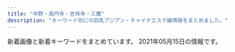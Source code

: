 ```yaml
---
title: "中野・高円寺・吉祥寺・三鷹"
description: "キーワード別にの巨乳アジアン・チャイナエステ嬢情報をまとめました。"
---
```


新着画像と新着キーワードをまとめています。
2021年05月15日の情報です。

<DmmAffiliateIns />
<KeywordTable
  shops={
    [
    {
        "name": "S\u30fb\u30a2\u30ed\u30de",
        "keywords": {},
        "station": "JR\u4e2d\u91ce\u99c5\u5317\u53e3",
        "url": "http://www.es-sanken.link",
        "img_links": [
            "http://www.es-sanken.link/sp/img/kana1.jpg",
            "http://www.es-sanken.link/sp/images/ac2.jpg",
            "http://www.es-sanken.link/sp/staff/rina.jpg",
            "http://www.es-sanken.link/images/4.jpg",
            "http://www.es-sanken.link/sp/images/comment.jpg",
            "http://www.es-sanken.link/sp/images/sys2.jpg",
            "http://www.es-sanken.link/images/ta.jpg",
            "http://www.es-sanken.link/sp/img/sayuri1.jpg",
            "http://www.es-sanken.link/img/ayumi1.jpg",
            "http://www.es-sanken.link/sp/images/rec2.jpg",
            "http://www.es-sanken.link/images/int1.jpg",
            "http://www.es-sanken.link/staff/ayumi.jpg",
            "http://www.es-sanken.link/sp/img/rina1.jpg",
            "http://www.es-sanken.link/sp/images/rec1.jpg",
            "http://www.es-sanken.link/images/rec1.jpg",
            "http://www.es-sanken.link/img/rina1.jpg",
            "http://www.es-sanken.link/sp/images/int1.jpg",
            "http://www.es-sanken.link/sp/images/interior_t.jpg",
            "http://www.es-sanken.link/staff/mai.jpg",
            "http://www.es-sanken.link/sp/staff/kana.jpg",
            "http://www.es-sanken.link/sp/images/footer.jpg",
            "http://www.es-sanken.link/images/int2.jpg",
            "http://www.es-sanken.link/sp/images/sys1.jpg",
            "http://www.es-sanken.link/images/news.jpg",
            "http://www.es-sanken.link/img/sayuri1.jpg",
            "http://www.es-sanken.link/img/kana1.jpg",
            "http://www.es-sanken.link/images/up.png",
            "http://www.es-sanken.link/sp/staff/mayu.jpg",
            "http://www.es-sanken.link/sp/img/mai1.jpg",
            "http://www.es-sanken.link/sp/images/tel.jpg",
            "http://www.es-sanken.link/sp/images/ac1.jpg",
            "http://www.es-sanken.link/images/head.jpg",
            "http://www.es-sanken.link/sp/staff/sayuri.jpg",
            "http://www.es-sanken.link/sp/images/newsb.png",
            "http://www.es-sanken.link/staff/rina.jpg",
            "http://www.es-sanken.link/images/1.jpg",
            "http://www.es-sanken.link/images/sys1.jpg",
            "http://www.es-sanken.link/images/rec2.jpg",
            "http://www.es-sanken.link/staff/kana.jpg",
            "http://www.es-sanken.link/sp/images/staff_t.jpg",
            "http://www.es-sanken.link/images/5.jpg",
            "http://www.es-sanken.link/images/tr.jpg",
            "http://www.es-sanken.link/staff/mayu.jpg",
            "http://www.es-sanken.link/images/tg.jpg",
            "http://www.es-sanken.link/images/sys3.jpg",
            "http://www.es-sanken.link/sp/images/topgirl.jpg",
            "http://www.es-sanken.link/images/2.jpg",
            "http://www.es-sanken.link/staff/sayuri.jpg",
            "http://www.es-sanken.link/images/sys2.jpg",
            "http://www.es-sanken.link/sp/images/head.jpg",
            "http://www.es-sanken.link/sp/img/ayumi1.jpg",
            "http://www.es-sanken.link/sp/img/mayu1.jpg",
            "http://www.es-sanken.link/images/interior_t.jpg",
            "http://www.es-sanken.link/sp/images/news.jpg",
            "http://www.es-sanken.link/sp/images/sys3.jpg",
            "http://www.es-sanken.link/img/mai1.jpg",
            "http://www.es-sanken.link/img/mai2.jpg",
            "http://www.es-sanken.link/sp/staff/mai.jpg",
            "http://www.es-sanken.link/sp/images/int2.jpg",
            "http://www.es-sanken.link/sp/staff/ayumi.jpg",
            "http://www.es-sanken.link/images/staff_t.jpg",
            "http://www.es-sanken.link/images/sm.jpg",
            "http://www.es-sanken.link/img/mayu1.jpg",
            "http://www.es-sanken.link/images/3.jpg",
            "http://www.es-sanken.link/images/6.jpg"
        ]
    },
    {
        "url": "http://massage-aroma.red/",
        "img_links": [
            "http://massage-aroma.red/images/roser.png",
            "http://massage-aroma.red/images/kan.jpg",
            "http://massage-aroma.red/images/r4.jpg",
            "http://massage-aroma.red/images/b5.jpg",
            "http://massage-aroma.red/images/tel.png",
            "http://massage-aroma.red/images/cg06.jpg",
            "http://massage-aroma.red/images/b1.jpg",
            "http://massage-aroma.red/images/b2.jpg",
            "http://massage-aroma.red/images/b3.jpg",
            "http://massage-aroma.red/images/card.jpg",
            "http://massage-aroma.red/images/qrc.png",
            "http://massage-aroma.red/images/cg03.jpg",
            "http://massage-aroma.red/images/r2.jpg",
            "http://massage-aroma.red/images/r1.jpg",
            "http://massage-aroma.red/images/b6.jpg",
            "http://massage-aroma.red/images/r3.jpg",
            "http://massage-aroma.red/images/cg09.jpg",
            "http://massage-aroma.red/images/b4.jpg",
            "http://massage-aroma.red/images/rosel.png",
            "http://massage-aroma.red/images/cg01.jpg",
            "http://massage-aroma.red/images/cg02.jpg",
            "http://massage-aroma.red/images/cg05.jpg",
            "http://massage-aroma.red/images/cg08.jpg"
        ],
        "station": "\u4e2d\u91ce\u5742\u4e0a\u99c53\u756a\u53e3",
        "keywords": {
            "86": 31,
            "87": 6
        },
        "name": "\u5922\u6c17\u5206"
    },
    {
        "img_links": [
            "http://es-chocolat.xyz/_src/49902408/36.pic.jpg",
            "http://es-chocolat.xyz/_src/22353698/wechatimg226.jpg",
            "http://es-chocolat.xyz/_src/18134220/bktotop.png",
            "http://es-chocolat.xyz/_src/33130677/img20190609220130143215.jpg",
            "http://es-chocolat.xyz/_src/22138556/3_15.png",
            "http://es-chocolat.xyz/_src/50013798/navi_04.png",
            "http://es-chocolat.xyz/_src/33130671/img20190609215859327948.jpg",
            "http://es-chocolat.xyz/_src/18134152/sign.png",
            "http://es-chocolat.xyz/_src/18134398/navi_02.png",
            "http://es-chocolat.xyz/_src/18134165/3_15.png",
            "http://es-chocolat.xyz/_src/50013774/sign.png",
            "http://es-chocolat.xyz/_src/22731319/navi_04.png",
            "http://es-chocolat.xyz/_src/18134408/navi_07.png",
            "http://es-chocolat.xyz/_src/50013770/bottom.png",
            "http://es-chocolat.xyz/_src/22138721/3_20181127194254125.jpg",
            "http://es-chocolat.xyz/_src/18134406/navi_06.png",
            "http://es-chocolat.xyz/_src/33130662/img20190609213421010769.png",
            "http://es-chocolat.xyz/_src/50013818/sign.png",
            "http://es-chocolat.xyz/_src/22731498/1_20181127194254048.jpg",
            "http://es-chocolat.xyz/_src/49902405/35.pic.jpg",
            "http://es-chocolat.xyz/_src/18134381/22.png",
            "http://es-chocolat.xyz/_src/18134342/bktotop.png",
            "http://es-chocolat.xyz/_src/50013751/bktolist.png",
            "http://es-chocolat.xyz/_src/44966934/bottom.png",
            "http://es-chocolat.xyz/_src/22731555/wechatimg255.jpg",
            "http://es-chocolat.xyz/_src/22138733/staffs.png",
            "http://es-chocolat.xyz/_src/49902400/33.pic.jpg",
            "http://es-chocolat.xyz/_src/22731315/3_15.png",
            "http://es-chocolat.xyz/_src/22138562/2_20181127194254098.jpg",
            "http://es-chocolat.xyz/_src/33130034/3_15.png",
            "http://es-chocolat.xyz/_src/50013793/3_15.png",
            "http://es-chocolat.xyz/_src/18133970/3_15.png",
            "http://es-chocolat.xyz/_src/18134227/6_20181127194254137.jpg",
            "http://es-chocolat.xyz/_src/50013879/wechatimg213.jpg",
            "http://es-chocolat.xyz/_src/33130661/img20190609213421023161.png",
            "http://es-chocolat.xyz/_src/18134400/navi_03.png",
            "http://es-chocolat.xyz/_src/33130040/img20190609202615051222.jpg",
            "http://es-chocolat.xyz/_src/50013814/bottom.png",
            "http://es-chocolat.xyz/_src/22138577/bottom.png",
            "http://es-chocolat.xyz/_src/20562453/sign.png",
            "http://es-chocolat.xyz/_src/22138713/3_20181127194254125.jpg",
            "http://es-chocolat.xyz/_src/18133950/3_15.png",
            "http://es-chocolat.xyz/_src/50013753/navi_04.png",
            "http://es-chocolat.xyz/_src/18134196/navi_04.png",
            "http://es-chocolat.xyz/_src/18134410/navi2_01.png",
            "http://es-chocolat.xyz/_src/18133986/bottom.png",
            "http://es-chocolat.xyz/_src/18134184/sign.png",
            "http://es-chocolat.xyz/_src/18134187/bktotop.png",
            "http://es-chocolat.xyz/_src/33627570/695c3f0fd79807afc049cea9c67e75e.jpg",
            "http://es-chocolat.xyz/_src/22138622/3_20181127194254125.jpg",
            "http://es-chocolat.xyz/_src/44966938/sign.png",
            "http://es-chocolat.xyz/_src/50013821/bktotop.png",
            "http://es-chocolat.xyz/_src/20562456/bktotop.png",
            "http://es-chocolat.xyz/_src/22731340/sign.png",
            "http://es-chocolat.xyz/_src/20562434/4_20181127194254122.jpg",
            "http://es-chocolat.xyz/_src/22138584/bktotop.png",
            "http://es-chocolat.xyz/_src/22138554/navi_04.png",
            "http://es-chocolat.xyz/_src/50013743/stafflist2.png",
            "http://es-chocolat.xyz/_src/18134019/3_15.png",
            "http://es-chocolat.xyz/_src/22731312/1_20181127194254048.jpg",
            "http://es-chocolat.xyz/_src/20562430/bktolist.png",
            "http://es-chocolat.xyz/_src/22138641/bottom.png",
            "http://es-chocolat.xyz/_src/18134314/3_15.png",
            "http://es-chocolat.xyz/_src/18134089/7.jpg",
            "http://es-chocolat.xyz/_src/18134404/navi_05.png",
            "http://es-chocolat.xyz/_src/20562490/img20181212223846686715.png",
            "http://es-chocolat.xyz/_src/50013797/stafflist.png",
            "http://es-chocolat.xyz/_src/18134396/navi_01.png",
            "http://es-chocolat.xyz/_src/18134217/sign.png",
            "http://es-chocolat.xyz/_src/20562690/img20181212223846686715.png",
            "http://es-chocolat.xyz/_src/33627322/bottom.png",
            "http://es-chocolat.xyz/_src/18134319/bktolist.png",
            "http://es-chocolat.xyz/_src/18134357/navi_04.png",
            "http://es-chocolat.xyz/_src/33130001/22.png",
            "http://es-chocolat.xyz/_src/18134087/6_20181127194254137.jpg",
            "http://es-chocolat.xyz/_src/18134198/3_15.png",
            "http://es-chocolat.xyz/_src/20562416/navi_04.png",
            "http://es-chocolat.xyz/_src/18134154/22.png",
            "http://es-chocolat.xyz/_src/18134312/navi_04.png",
            "http://es-chocolat.xyz/_src/18133990/sign.png",
            "http://es-chocolat.xyz/_src/18134038/sign.png",
            "http://es-chocolat.xyz/_src/18134379/sign.png",
            "http://es-chocolat.xyz/_src/20562432/navi_04.png",
            "http://es-chocolat.xyz/_src/33627329/bktotop.png",
            "http://es-chocolat.xyz/_src/18134034/bottom.png",
            "http://es-chocolat.xyz/_src/44966949/stafflist.png",
            "http://es-chocolat.xyz/_src/18133963/bottom.png",
            "http://es-chocolat.xyz/_src/22138560/navi_04.png",
            "http://es-chocolat.xyz/_src/33129976/img20190609202615063658.jpg",
            "http://es-chocolat.xyz/_src/20562428/3_15.png",
            "http://es-chocolat.xyz/_src/18134382/bktotop.png",
            "http://es-chocolat.xyz/_src/44966915/bktolist.png",
            "http://es-chocolat.xyz/_src/18134133/3_15.png",
            "http://es-chocolat.xyz/_src/33130055/bottom.png",
            "http://es-chocolat.xyz/_src/28251430/img20181212223846686715.png",
            "http://es-chocolat.xyz/_src/33130061/22.png",
            "http://es-chocolat.xyz/_src/49902403/34.pic.jpg",
            "http://es-chocolat.xyz/_src/18134391/g3.png",
            "http://es-chocolat.xyz/_src/18134148/bottom.png",
            "http://es-chocolat.xyz/_src/18134040/22.png",
            "http://es-chocolat.xyz/_src/33627303/stafflist.png",
            "http://es-chocolat.xyz/_src/33130062/bktotop.png",
            "http://es-chocolat.xyz/_src/22138645/sign.png",
            "http://es-chocolat.xyz/_src/18134341/22.png",
            "http://es-chocolat.xyz/_src/18134416/navi2_04.png",
            "http://es-chocolat.xyz/_src/44966911/navi_04.png",
            "http://es-chocolat.xyz/_src/49902398/32.pic.jpg",
            "http://es-chocolat.xyz/_src/50013861/stafflist2.png",
            "http://es-chocolat.xyz/_src/50013755/stafflist2.png",
            "http://es-chocolat.xyz/_src/33130002/bktotop.png",
            "http://es-chocolat.xyz/_src/18134426/s3_20171130213911574.png",
            "http://es-chocolat.xyz/_src/33130059/sign.png",
            "http://es-chocolat.xyz/_src/18134213/bottom.png",
            "http://es-chocolat.xyz/_src/49902393/30.pic.jpg",
            "http://es-chocolat.xyz/_src/18134356/7.jpg",
            "http://es-chocolat.xyz/_src/18134131/navi_04.png",
            "http://es-chocolat.xyz/_src/18134428/s4_20171130213927087.png",
            "http://es-chocolat.xyz/_src/18134339/sign.png",
            "http://es-chocolat.xyz/_src/20469703/slider2.jpg",
            "http://es-chocolat.xyz/_src/44966940/22.png",
            "http://es-chocolat.xyz/_src/22138647/22.png",
            "http://es-chocolat.xyz/_src/33129974/3_15.png",
            "http://es-chocolat.xyz/_src/18133956/botoom1.jpg",
            "http://es-chocolat.xyz/_src/50013777/bktotop.png",
            "http://es-chocolat.xyz/_src/33626992/stafflist.png",
            "http://es-chocolat.xyz/_src/33130036/bktolist.png",
            "http://es-chocolat.xyz/_src/18134389/g1.png",
            "http://es-chocolat.xyz/_src/18134414/navi2_03.png",
            "http://es-chocolat.xyz/_src/33130032/navi_04.png",
            "http://es-chocolat.xyz/_src/33627304/navi_04.png",
            "http://es-chocolat.xyz/_src/18134375/bottom.png",
            "http://es-chocolat.xyz/_src/18133948/navi_04.png",
            "http://es-chocolat.xyz/_src/18134180/bottom.png",
            "http://es-chocolat.xyz/_src/18134418/navi2_05.png",
            "http://es-chocolat.xyz/_src/44966918/navi_04.png",
            "http://es-chocolat.xyz/_src/33130038/navi_04.png",
            "http://es-chocolat.xyz/_src/33130175/img20190609213421023161.png",
            "http://es-chocolat.xyz/_src/18134219/22.png",
            "http://es-chocolat.xyz/_src/33129995/bottom.png",
            "http://es-chocolat.xyz/_src/50013776/22.png",
            "http://es-chocolat.xyz/_src/18134335/bottom.png",
            "http://es-chocolat.xyz/_src/18134228/7.jpg",
            "http://es-chocolat.xyz/_src/33627306/bktolist.png",
            "http://es-chocolat.xyz/_src/18134412/navi2_02.png",
            "http://es-chocolat.xyz/_src/33130171/img20190609213421010769.png",
            "http://es-chocolat.xyz/_src/18134390/g2.png",
            "http://es-chocolat.xyz/_src/18134422/s1_20171130213841322.png",
            "http://es-chocolat.xyz/_src/18133992/22.png",
            "http://es-chocolat.xyz/_src/44966909/stafflist.png",
            "http://es-chocolat.xyz/_src/22138581/sign.png",
            "http://es-chocolat.xyz/_src/18133993/bktotop.png",
            "http://es-chocolat.xyz/_src/18133943/sign.png",
            "http://es-chocolat.xyz/_src/22138558/bktolist.png",
            "http://es-chocolat.xyz/_src/22731313/navi_04.png",
            "http://es-chocolat.xyz/_src/33627567/stafflist.png",
            "http://es-chocolat.xyz/_src/18133968/navi_04.png",
            "http://es-chocolat.xyz/_src/44966917/stafflist.png",
            "http://es-chocolat.xyz/_src/50013858/stafflist.png",
            "http://es-chocolat.xyz/_src/50013742/stafflist.png",
            "http://es-chocolat.xyz/_src/49902396/31.jpg",
            "http://es-chocolat.xyz/_src/18134424/s2_20171130213856051.png",
            "http://es-chocolat.xyz/_src/22138618/navi_04.png",
            "http://es-chocolat.xyz/_src/33627301/3_15.png",
            "http://es-chocolat.xyz/_src/22138583/22.png",
            "http://es-chocolat.xyz/_src/22138625/bktolist.png",
            "http://es-chocolat.xyz/_src/22731342/22.png",
            "http://es-chocolat.xyz/_src/18134317/navi_04.png",
            "http://es-chocolat.xyz/_src/33627299/navi_04.png",
            "http://es-chocolat.xyz/_src/50013820/22.png",
            "http://es-chocolat.xyz/_src/44966913/3_15.png",
            "http://es-chocolat.xyz/_src/50013747/navi_04.png",
            "http://es-chocolat.xyz/_src/18134316/6_20181127194254137.jpg",
            "http://es-chocolat.xyz/_src/20562455/22.png",
            "http://es-chocolat.xyz/_src/20562449/bottom.png",
            "http://es-chocolat.xyz/_src/18134359/bktolist.png",
            "http://es-chocolat.xyz/_src/18133937/img20180424160806536942.png",
            "http://es-chocolat.xyz/_src/22138620/3_15.png",
            "http://es-chocolat.xyz/_src/50013795/bktolist.png",
            "http://es-chocolat.xyz/_src/18134353/3_15.png",
            "http://es-chocolat.xyz/_src/33129999/sign.png",
            "http://es-chocolat.xyz/_src/33627326/sign.png",
            "http://es-chocolat.xyz/_src/18134351/navi_04.png",
            "http://es-chocolat.xyz/_src/22138623/navi_04.png",
            "http://es-chocolat.xyz/_src/22138648/bktotop.png",
            "http://es-chocolat.xyz/_src/33129972/navi_04.png",
            "http://es-chocolat.xyz/_src/18133945/22.png",
            "http://es-chocolat.xyz/_src/18134163/navi_04.png",
            "http://es-chocolat.xyz/_src/18134042/bktotop.png",
            "http://es-chocolat.xyz/_src/44966950/wechatimg32.jpg",
            "http://es-chocolat.xyz/_src/33129979/bktolist.png",
            "http://es-chocolat.xyz/_src/18134186/22.png",
            "http://es-chocolat.xyz/_src/50013791/navi_04.png",
            "http://es-chocolat.xyz/_src/50013749/3_15.png",
            "http://es-chocolat.xyz/_src/18134420/navi2_06.png",
            "http://es-chocolat.xyz/_src/22731317/bktolist.png",
            "http://es-chocolat.xyz/_src/22731321/1_20181127194254048.jpg",
            "http://es-chocolat.xyz/_src/33627328/22.png",
            "http://es-chocolat.xyz/_src/18133965/bktotop.png",
            "http://es-chocolat.xyz/_src/18134155/bktotop.png",
            "http://es-chocolat.xyz/_src/18134402/navi_04.png",
            "http://es-chocolat.xyz/_src/44966941/bktotop.png",
            "http://es-chocolat.xyz/_src/33129977/navi_04.png",
            "http://es-chocolat.xyz/_src/22731343/bktotop.png",
            "http://es-chocolat.xyz/_src/22731336/bottom.png",
            "http://es-chocolat.xyz/_src/50013877/wechatimg215.jpg",
            "http://es-chocolat.xyz/_src/18134017/navi_04.png"
        ],
        "url": "http://es-chocolat.xyz/",
        "station": "JR\u837b\u7aaa\u99c5\u897f\u53e3",
        "name": "\u30b7\u30e7\u30b3\u30e9",
        "keywords": {
            "85": 13,
            "84": 9,
            "86": 32,
            "87": 8
        }
    },
    {
        "name": "\u30e9\u30d6\u30ea\u30cf\u30fc\u30c8",
        "img_links": [
            "http://lovelyheart.iest.jp/images/staff/staff_012d.jpg",
            "http://lovelyheart.iest.jp/images/home/index_12.png",
            "http://lovelyheart.iest.jp/images/top/top_04.jpg",
            "http://lovelyheart.iest.jp/images/home/index_06.png",
            "http://lovelyheart.iest.jp/images/home/index_d.png",
            "http://lovelyheart.iest.jp/images/staff/staff_010d.jpg",
            "http://lovelyheart.iest.jp/images/home/campaign_01.jpg",
            "http://lovelyheart.iest.jp/images/staff/staff_09d.jpg",
            "http://lovelyheart.iest.jp/images/home/index_13.png",
            "http://lovelyheart.iest.jp/images/home/index_01.png",
            "http://lovelyheart.iest.jp/images/top/top_01.jpg",
            "http://lovelyheart.iest.jp/images/top/top_02.jpg",
            "http://lovelyheart.iest.jp/images/staff/staff_01d.jpg",
            "http://lovelyheart.iest.jp/images/staff/staff_05d.jpg",
            "http://lovelyheart.iest.jp/images/home/index_07.png",
            "http://lovelyheart.iest.jp/images/staff/staff_01.png",
            "http://lovelyheart.iest.jp/images/home/index_05.png",
            "http://lovelyheart.iest.jp/images/top_flash_01.jpg",
            "http://lovelyheart.iest.jp/images/home/index_15.png",
            "http://lovelyheart.iest.jp/images/top_04.png",
            "http://lovelyheart.iest.jp/images/home/index_14.png",
            "http://lovelyheart.iest.jp/images/staff/staff_011d.jpg",
            "http://lovelyheart.iest.jp/images/home/index_17.png",
            "http://lovelyheart.iest.jp/images/staff/staff_04d.jpg",
            "http://lovelyheart.iest.jp/images/top/top_05.jpg",
            "http://lovelyheart.iest.jp/images/home/index_09.png",
            "http://lovelyheart.iest.jp/images/top/top_08.png",
            "http://lovelyheart.iest.jp/images/top_flash_02.jpg",
            "http://lovelyheart.iest.jp/images/top_01.png",
            "http://lovelyheart.iest.jp/images/home/index_11.png",
            "http://lovelyheart.iest.jp/images/staff/staff_07d.jpg",
            "http://lovelyheart.iest.jp/images/home/campaign_02.jpg",
            "http://lovelyheart.iest.jp/images/home/index_g.png",
            "http://lovelyheart.iest.jp/images/staff/staff_03.png",
            "http://lovelyheart.iest.jp/images/home/index_10.png",
            "http://lovelyheart.iest.jp/images/home/index_f.png",
            "http://lovelyheart.iest.jp/images/top_02.png",
            "http://lovelyheart.iest.jp/images/top/top_03.jpg",
            "http://lovelyheart.iest.jp/images/home/top.jpg",
            "http://lovelyheart.iest.jp/images/page_top.png",
            "http://lovelyheart.iest.jp/images/home/index_tel.png",
            "http://lovelyheart.iest.jp/images/top/top_06.jpg",
            "http://lovelyheart.iest.jp/images/staff/staff_02d.jpg",
            "http://lovelyheart.iest.jp/images/staff/staff_03d.jpg",
            "http://lovelyheart.iest.jp/images/home/index_19.png",
            "http://lovelyheart.iest.jp/images/headerParts01.png",
            "http://lovelyheart.iest.jp/images/home/index_a.png"
        ],
        "keywords": {
            "D": 7,
            "86": 1,
            "C": 1,
            "88": 1,
            "84": 2,
            "85": 4
        },
        "station": "\u6b66\u8535\u95a2\u99c5\u5317\u53e3",
        "url": "http://lovelyheart.iest.jp/"
    },
    {
        "name": "\u30d4\u30e5\u30a2\u30cf\u30fc\u30c8",
        "station": "JR\u9ad8\u5186\u5bfa\u99c5\u5317\u53e3",
        "keywords": {},
        "img_links": [
            "http://e-mira.net/_src/18381132/sign.png",
            "http://e-mira.net/_src/18381584/sign.png",
            "http://e-mira.net/_src/19217836/navi_13.png",
            "http://e-mira.net/_src/18381502/navi_14.png",
            "http://e-mira.net/_src/18381372/profile_05.png",
            "http://e-mira.net/_src/53568983/footer_06.png",
            "http://e-mira.net/_src/19217832/navi_15.png",
            "http://e-mira.net/_src/18381643/navi_15.png",
            "http://e-mira.net/_src/18381484/footer_04.png",
            "http://e-mira.net/_src/18381648/wechatimg329.jpg",
            "http://e-mira.net/_src/25639976/navi_15.png",
            "http://e-mira.net/_src/56132865/wechatimg1143.jpg",
            "http://e-mira.net/_src/18381607/navi_14.png",
            "http://e-mira.net/_src/18381162/line2.png",
            "http://e-mira.net/_src/18381638/navi_12.png",
            "http://e-mira.net/_src/18381641/navi_14.png",
            "http://e-mira.net/_src/18381425/navi_11.png",
            "http://e-mira.net/_src/18381608/navi_15.png",
            "http://e-mira.net/_src/53568969/navi_11.png",
            "http://e-mira.net/_src/18381327/navi_14.png",
            "http://e-mira.net/_src/18381185/footer_07.png",
            "http://e-mira.net/_src/25639988/sign.png",
            "http://e-mira.net/_src/18381705/sign.png",
            "http://e-mira.net/_src/18381610/navi_10.png",
            "http://e-mira.net/_src/53568959/navi_10.png",
            "http://e-mira.net/_src/18381503/navi_15.png",
            "http://e-mira.net/_src/18381349/sign.png",
            "http://e-mira.net/_src/18381469/navi_15.png",
            "http://e-mira.net/_src/25639973/navi_13.png",
            "http://e-mira.net/_src/19217852/footer_07.png",
            "http://e-mira.net/_src/31433038/wechatimg98.jpg",
            "http://e-mira.net/_src/49954707/wechatimg150.jpg",
            "http://e-mira.net/_src/18381645/navi_10.png",
            "http://e-mira.net/_src/18381636/navi_11.png",
            "http://e-mira.net/_src/18381574/navi_15.png",
            "http://e-mira.net/_src/18381725/ac4.png",
            "http://e-mira.net/_src/18381637/navi_12.png",
            "http://e-mira.net/_src/18381106/navi_12.png",
            "http://e-mira.net/_src/19217849/sign.png",
            "http://e-mira.net/_src/18381094/footer_07.png",
            "http://e-mira.net/_src/18381416/footer_06.png",
            "http://e-mira.net/_src/18381065/navi_12.png",
            "http://e-mira.net/_src/18381419/sign.png",
            "http://e-mira.net/_src/18381268/footer_05.png",
            "http://e-mira.net/_src/25639970/navi_12.png",
            "http://e-mira.net/_src/18381070/navi_14.png",
            "http://e-mira.net/_src/18381073/navi_10.png",
            "http://e-mira.net/_src/18381142/sign.png",
            "http://e-mira.net/_src/18381086/2ngh288160_5j9_anv8160kns5d6024f.jpg",
            "http://e-mira.net/_src/18381289/navi_10.png",
            "http://e-mira.net/_src/18381699/sign.png",
            "http://e-mira.net/_src/18381337/profile_05.png",
            "http://e-mira.net/_src/18381358/navi_12.png",
            "http://e-mira.net/_src/18381471/navi_10.png",
            "http://e-mira.net/_src/18381454/sign.png",
            "http://e-mira.net/_src/19217814/wechatimg230.jpg",
            "http://e-mira.net/_src/18381590/footer_05.png",
            "http://e-mira.net/_src/18381109/navi_14.png",
            "http://e-mira.net/_src/18381292/line2.png",
            "http://e-mira.net/_src/18381518/footer_03.png",
            "http://e-mira.net/_src/18381477/profile_05.png",
            "http://e-mira.net/_src/18381105/navi_12.png",
            "http://e-mira.net/_src/18381434/navi_15.png",
            "http://e-mira.net/_src/18381498/navi_12.png",
            "http://e-mira.net/_src/53569040/wechatimg232.jpg",
            "http://e-mira.net/_src/18381487/footer_07.png",
            "http://e-mira.net/_src/18381242/navi_13.png",
            "http://e-mira.net/_src/18381197/navi_13.png",
            "http://e-mira.net/_src/18381463/navi_12.png",
            "http://e-mira.net/_src/18381609/navi_15.png",
            "http://e-mira.net/_src/18381693/footer_03.png",
            "http://e-mira.net/_src/18381522/footer_07.png",
            "http://e-mira.net/_src/18381500/navi_13.png",
            "http://e-mira.net/_src/18381069/navi_14.png",
            "http://e-mira.net/_src/53568966/navi_13.png",
            "http://e-mira.net/_src/18381067/navi_13.png",
            "http://e-mira.net/_src/53568989/sign.png",
            "http://e-mira.net/_src/18381308/footer_03.png",
            "http://e-mira.net/_src/54747000/wechatimg208.jpg",
            "http://e-mira.net/_src/18381408/sign.png",
            "http://e-mira.net/_src/19217837/navi_12.png",
            "http://e-mira.net/_src/19217847/profile_05.png",
            "http://e-mira.net/_src/18381226/footer_04.png",
            "http://e-mira.net/_src/18381346/footer_06.png",
            "http://e-mira.net/_src/18381625/footer_05.png",
            "http://e-mira.net/_src/18381207/line2.png",
            "http://e-mira.net/_src/18381238/navi_11.png",
            "http://e-mira.net/_src/18381380/footer_05.png",
            "http://e-mira.net/_src/53568960/navi_10.png",
            "http://e-mira.net/_src/18381432/navi_14.png",
            "http://e-mira.net/_src/19173124/wechatimg705.jpg",
            "http://e-mira.net/_src/18381478/sign.png",
            "http://e-mira.net/_src/18381594/sign.png",
            "http://e-mira.net/_src/25639991/footer_02.png",
            "http://e-mira.net/_src/18381400/navi_10.png",
            "http://e-mira.net/_src/18381659/footer_04.png",
            "http://e-mira.net/_src/18381496/navi_11.png",
            "http://e-mira.net/_src/53568968/navi_12.png",
            "http://e-mira.net/_src/18381569/navi_13.png",
            "http://e-mira.net/_src/18381479/sign.png",
            "http://e-mira.net/_src/18381706/backback_03.png",
            "http://e-mira.net/_src/18381325/navi_13.png",
            "http://e-mira.net/_src/18381468/navi_15.png",
            "http://e-mira.net/_src/32345527/smartselect_20190726-192136_wechat.jpg",
            "http://e-mira.net/_src/18381243/navi_14.png",
            "http://e-mira.net/_src/18381075/line.png",
            "http://e-mira.net/_src/18381151/navi_12.png",
            "http://e-mira.net/_src/18381578/wechatimg108.jpg",
            "http://e-mira.net/_src/18381148/navi_11.png",
            "http://e-mira.net/_src/18381066/navi_12.png",
            "http://e-mira.net/_src/18381788/wechatimg329.jpg",
            "http://e-mira.net/_src/18381482/footer_02.png",
            "http://e-mira.net/_src/19217853/footer_06.png",
            "http://e-mira.net/_src/18381326/navi_14.png",
            "http://e-mira.net/_src/18381622/footer_02.png",
            "http://e-mira.net/_src/18381378/footer_03.png",
            "http://e-mira.net/_src/18381429/navi_13.png",
            "http://e-mira.net/_src/53568978/sign.png",
            "http://e-mira.net/_src/18381096/sign.png",
            "http://e-mira.net/_src/18381202/navi_15.png",
            "http://e-mira.net/_src/18381194/navi_11.png",
            "http://e-mira.net/_src/50327149/wechatimg156_20201124112344134.jpg",
            "http://e-mira.net/_src/18381570/navi_13.png",
            "http://e-mira.net/_src/53569010/wechatimg156_20201124112344134.jpg",
            "http://e-mira.net/_src/53568987/footer_02.png",
            "http://e-mira.net/_src/18381517/footer_02.png",
            "http://e-mira.net/_src/18381677/navi_14.png",
            "http://e-mira.net/_src/18381401/navi_10.png",
            "http://e-mira.net/_src/18381267/footer_04.png",
            "http://e-mira.net/_src/18381112/navi_15.png",
            "http://e-mira.net/_src/18381089/footer_02.png",
            "http://e-mira.net/_src/18381278/navi_11.png",
            "http://e-mira.net/_src/18381266/footer_03.png",
            "http://e-mira.net/_src/39651631/wechatimg50.jpg",
            "http://e-mira.net/_src/18381320/navi_11.png",
            "http://e-mira.net/_src/18381360/navi_13.png",
            "http://e-mira.net/_src/18381664/sign.png",
            "http://e-mira.net/_src/18381629/sign.png",
            "http://e-mira.net/_src/18381286/navi_15.png",
            "http://e-mira.net/_src/18381328/navi_15.png",
            "http://e-mira.net/_src/18381442/profile_05.png",
            "http://e-mira.net/_src/18381265/footer_02.png",
            "http://e-mira.net/_src/18381642/navi_14.png",
            "http://e-mira.net/_src/18381672/navi_12.png",
            "http://e-mira.net/_src/18381377/footer_02.png",
            "http://e-mira.net/_src/18381407/profile_05.png",
            "http://e-mira.net/_src/18381150/navi_12.png",
            "http://e-mira.net/_src/18381426/navi_11.png",
            "http://e-mira.net/_src/18381470/navi_10.png",
            "http://e-mira.net/_src/18381428/navi_12.png",
            "http://e-mira.net/_src/19217835/navi_13.png",
            "http://e-mira.net/_src/18381403/wechatimg50.jpg",
            "http://e-mira.net/_src/25639992/footer_03.png",
            "http://e-mira.net/_src/25639975/navi_14.png",
            "http://e-mira.net/_src/18381153/navi_13.png",
            "http://e-mira.net/_src/19217859/sign.png",
            "http://e-mira.net/_src/18381513/sign.png",
            "http://e-mira.net/_src/18381485/footer_05.png",
            "http://e-mira.net/_src/18381078/notice.png",
            "http://e-mira.net/_src/18381602/navi_12.png",
            "http://e-mira.net/_src/18381187/sign.png",
            "http://e-mira.net/_src/18381626/footer_06.png",
            "http://e-mira.net/_src/56132861/wechatimg1020.jpg",
            "http://e-mira.net/_src/53568984/footer_05.png",
            "http://e-mira.net/_src/21452507/wechatimg232.jpg",
            "http://e-mira.net/_src/25639971/navi_12.png",
            "http://e-mira.net/_src/18381343/footer_03.png",
            "http://e-mira.net/_src/18381652/profile_05.png",
            "http://e-mira.net/_src/18381495/navi_11.png",
            "http://e-mira.net/_src/18381366/navi_10.png",
            "http://e-mira.net/_src/18381399/navi_15.png",
            "http://e-mira.net/_src/18381414/footer_04.png",
            "http://e-mira.net/_src/18381483/footer_03.png",
            "http://e-mira.net/_src/18381355/navi_11.png",
            "http://e-mira.net/_src/18381204/navi_10.png",
            "http://e-mira.net/_src/18381117/line2.png",
            "http://e-mira.net/_src/18381196/navi_12.png",
            "http://e-mira.net/_src/18381314/sign.png",
            "http://e-mira.net/_src/25639994/footer_05.png",
            "http://e-mira.net/_src/18381231/sign.png",
            "http://e-mira.net/_src/18381680/navi_10.png",
            "http://e-mira.net/_src/18381397/navi_14.png",
            "http://e-mira.net/_src/53569041/wechatimg1144.jpg",
            "http://e-mira.net/_src/18381344/footer_04.png",
            "http://e-mira.net/_src/18381364/navi_15.png",
            "http://e-mira.net/_src/21452882/wechatimg108.jpg",
            "http://e-mira.net/_src/53568972/wechatimg1020.jpg",
            "http://e-mira.net/_src/18381330/navi_10.png",
            "http://e-mira.net/_src/18381155/navi_14.png",
            "http://e-mira.net/_src/18381723/ac3.png",
            "http://e-mira.net/_src/44478269/wechatimg152.jpg",
            "http://e-mira.net/_src/18381450/footer_05.png",
            "http://e-mira.net/_src/25639986/profile_05.png",
            "http://e-mira.net/_src/18381676/navi_14.png",
            "http://e-mira.net/_src/18381624/footer_04.png",
            "http://e-mira.net/_src/18381575/navi_10.png",
            "http://e-mira.net/_src/18381362/navi_14.png",
            "http://e-mira.net/_src/53568979/sign.png",
            "http://e-mira.net/_src/18381111/navi_15.png",
            "http://e-mira.net/_src/18381447/footer_02.png",
            "http://e-mira.net/_src/18381601/navi_11.png",
            "http://e-mira.net/_src/18381606/navi_14.png",
            "http://e-mira.net/_src/18381152/navi_13.png",
            "http://e-mira.net/_src/18381322/navi_12.png",
            "http://e-mira.net/_src/19217856/footer_03.png",
            "http://e-mira.net/_src/19217839/navi_11.png",
            "http://e-mira.net/_src/19217840/navi_11.png",
            "http://e-mira.net/_src/18381452/footer_07.png",
            "http://e-mira.net/_src/18381568/navi_12.png",
            "http://e-mira.net/_src/18381619/sign.png",
            "http://e-mira.net/_src/18381430/navi_13.png",
            "http://e-mira.net/_src/18381282/navi_13.png",
            "http://e-mira.net/_src/18381312/footer_07.png",
            "http://e-mira.net/_src/18381180/footer_02.png",
            "http://e-mira.net/_src/18381605/navi_13.png",
            "http://e-mira.net/_src/18381604/navi_13.png",
            "http://e-mira.net/_src/18381431/navi_14.png",
            "http://e-mira.net/_src/18381281/navi_12.png",
            "http://e-mira.net/_src/18381063/navi_11.png",
            "http://e-mira.net/_src/18381661/footer_06.png",
            "http://e-mira.net/_src/18381675/navi_13.png",
            "http://e-mira.net/_src/18381195/navi_12.png",
            "http://e-mira.net/_src/18381279/navi_11.png",
            "http://e-mira.net/_src/18381497/navi_12.png",
            "http://e-mira.net/_src/18381489/sign.png",
            "http://e-mira.net/_src/18381246/navi_15.png",
            "http://e-mira.net/_src/18381587/footer_02.png",
            "http://e-mira.net/_src/53568965/navi_13.png",
            "http://e-mira.net/_src/18381460/navi_11.png",
            "http://e-mira.net/_src/53568963/navi_14.png",
            "http://e-mira.net/_src/18381363/navi_15.png",
            "http://e-mira.net/_src/19217833/navi_14.png",
            "http://e-mira.net/_src/53568964/navi_14.png",
            "http://e-mira.net/_src/18381721/ac2.png",
            "http://e-mira.net/_src/18381245/navi_15.png",
            "http://e-mira.net/_src/18381692/footer_02.png",
            "http://e-mira.net/_src/18381466/navi_14.png",
            "http://e-mira.net/_src/18381329/navi_15.png",
            "http://e-mira.net/_src/18381240/navi_12.png",
            "http://e-mira.net/_src/18381688/sign.png",
            "http://e-mira.net/_src/18381639/navi_13.png",
            "http://e-mira.net/_src/18381566/navi_11.png",
            "http://e-mira.net/_src/18381304/sign.png",
            "http://e-mira.net/_src/18381200/navi_14.png",
            "http://e-mira.net/_src/18381347/footer_07.png",
            "http://e-mira.net/_src/18381681/navi_10.png",
            "http://e-mira.net/_src/18381113/navi_10.png",
            "http://e-mira.net/_src/19217838/navi_12.png",
            "http://e-mira.net/_src/19217831/navi_15.png",
            "http://e-mira.net/_src/18381392/navi_12.png",
            "http://e-mira.net/_src/19217855/footer_04.png",
            "http://e-mira.net/_src/18381114/navi_10.png",
            "http://e-mira.net/_src/18381284/navi_14.png",
            "http://e-mira.net/_src/19217854/footer_05.png",
            "http://e-mira.net/_src/18381671/navi_11.png",
            "http://e-mira.net/_src/18381357/navi_12.png",
            "http://e-mira.net/_src/18381181/footer_03.png",
            "http://e-mira.net/_src/18381365/navi_10.png",
            "http://e-mira.net/_src/18381589/footer_04.png",
            "http://e-mira.net/_src/18381137/footer_04.png",
            "http://e-mira.net/_src/18381324/navi_13.png",
            "http://e-mira.net/_src/18381398/navi_15.png",
            "http://e-mira.net/_src/25639993/footer_04.png",
            "http://e-mira.net/_src/18381373/sign.png",
            "http://e-mira.net/_src/32450222/unnamed_20180612172938653.jpg",
            "http://e-mira.net/_src/18381409/sign.png",
            "http://e-mira.net/_src/18381361/navi_14.png",
            "http://e-mira.net/_src/18381339/sign.png",
            "http://e-mira.net/_src/25639979/navi_10.png",
            "http://e-mira.net/_src/18381449/footer_04.png",
            "http://e-mira.net/_src/18381248/navi_10.png",
            "http://e-mira.net/_src/18381662/footer_07.png",
            "http://e-mira.net/_src/18381154/navi_14.png",
            "http://e-mira.net/_src/53569008/wechatimg152.jpg",
            "http://e-mira.net/_src/18381247/navi_10.png",
            "http://e-mira.net/_src/25639968/navi_11.png",
            "http://e-mira.net/_src/18381740/wechatimg16.jpg",
            "http://e-mira.net/_src/18381227/footer_05.png",
            "http://e-mira.net/_src/18381283/navi_13.png",
            "http://e-mira.net/_src/18381321/navi_11.png",
            "http://e-mira.net/_src/18381576/navi_10.png",
            "http://e-mira.net/_src/18381505/navi_10.png",
            "http://e-mira.net/_src/18381696/footer_06.png",
            "http://e-mira.net/_src/18381412/footer_02.png",
            "http://e-mira.net/_src/53568967/navi_12.png",
            "http://e-mira.net/_src/18381288/navi_10.png",
            "http://e-mira.net/_src/18381417/footer_07.png",
            "http://e-mira.net/_src/18381467/navi_14.png",
            "http://e-mira.net/_src/53568986/footer_03.png",
            "http://e-mira.net/_src/18381395/navi_13.png",
            "http://e-mira.net/_src/23056975/unnamed_%281%29.jpg",
            "http://e-mira.net/_src/18381093/footer_06.png",
            "http://e-mira.net/_src/18381514/sign.png",
            "http://e-mira.net/_src/18381345/footer_05.png",
            "http://e-mira.net/_src/25639969/navi_11.png",
            "http://e-mira.net/_src/18381451/footer_06.png",
            "http://e-mira.net/_src/18381368/smartselect_20190726-192136_wechat.jpg",
            "http://e-mira.net/_src/18381390/navi_11.png",
            "http://e-mira.net/_src/18381427/navi_12.png",
            "http://e-mira.net/_src/18381436/navi_10.png",
            "http://e-mira.net/_src/18381600/navi_11.png",
            "http://e-mira.net/_src/18381697/footer_07.png",
            "http://e-mira.net/_src/18381159/navi_10.png",
            "http://e-mira.net/_src/18381384/sign.png",
            "http://e-mira.net/_src/18381177/sign.png",
            "http://e-mira.net/_src/18381241/navi_13.png",
            "http://e-mira.net/_src/19217830/navi_10.png",
            "http://e-mira.net/_src/18381374/sign.png",
            "http://e-mira.net/_src/18381072/navi_15.png",
            "http://e-mira.net/_src/18381221/sign.png",
            "http://e-mira.net/_src/18381670/navi_11.png",
            "http://e-mira.net/_src/18381394/navi_13.png",
            "http://e-mira.net/_src/19217857/footer_02.png",
            "http://e-mira.net/_src/25639995/footer_06.png",
            "http://e-mira.net/_src/18381572/navi_14.png",
            "http://e-mira.net/_src/56132907/wechatimg208.jpg",
            "http://e-mira.net/_src/18381359/navi_13.png",
            "http://e-mira.net/_src/18381379/footer_04.png",
            "http://e-mira.net/_src/53568948/wechatimg1020.jpg",
            "http://e-mira.net/_src/18381660/footer_05.png",
            "http://e-mira.net/_src/18381193/navi_11.png",
            "http://e-mira.net/_src/19217829/navi_10.png",
            "http://e-mira.net/_src/18381435/navi_10.png",
            "http://e-mira.net/_src/18381465/navi_13.png",
            "http://e-mira.net/_src/18381520/footer_05.png",
            "http://e-mira.net/_src/18381272/sign.png",
            "http://e-mira.net/_src/54747009/wechatimg1144.jpg",
            "http://e-mira.net/_src/56132863/wechatimg412.jpg",
            "http://e-mira.net/_src/44386546/smartselect_20190726-192136_wechat.jpg",
            "http://e-mira.net/_src/18381156/navi_15.png",
            "http://e-mira.net/_src/18381448/footer_03.png",
            "http://e-mira.net/_src/19217834/navi_14.png",
            "http://e-mira.net/_src/18381077/line.png",
            "http://e-mira.net/_src/18381239/navi_12.png",
            "http://e-mira.net/_src/18381499/navi_13.png",
            "http://e-mira.net/_src/18381565/navi_11.png",
            "http://e-mira.net/_src/18381617/profile_05.png",
            "http://e-mira.net/_src/18381627/footer_07.png",
            "http://e-mira.net/_src/25639972/navi_13.png",
            "http://e-mira.net/_src/25639996/footer_07.png",
            "http://e-mira.net/_src/18381311/footer_06.png",
            "http://e-mira.net/_src/18381323/navi_12.png",
            "http://e-mira.net/_src/18381280/navi_12.png",
            "http://e-mira.net/_src/25639977/navi_15.png",
            "http://e-mira.net/_src/54747010/wechatimg1143.jpg",
            "http://e-mira.net/_src/18381182/footer_04.png",
            "http://e-mira.net/_src/18381618/sign.png",
            "http://e-mira.net/_src/18381486/footer_06.png",
            "http://e-mira.net/_src/18381225/footer_03.png",
            "http://e-mira.net/_src/18381613/wechatimg412_20210512175955671.jpg",
            "http://e-mira.net/_src/18381462/navi_12.png",
            "http://e-mira.net/_src/18381719/ac1.png",
            "http://e-mira.net/_src/18381342/footer_02.png",
            "http://e-mira.net/_src/18381687/profile_05.png",
            "http://e-mira.net/_src/18381433/navi_15.png",
            "http://e-mira.net/_src/18381158/navi_10.png",
            "http://e-mira.net/_src/18381309/footer_04.png",
            "http://e-mira.net/_src/18381708/qr.png",
            "http://e-mira.net/_src/53569034/wechatimg50.jpg",
            "http://e-mira.net/_src/18381068/navi_13.png",
            "http://e-mira.net/_src/18381694/footer_04.png",
            "http://e-mira.net/_src/19217848/sign.png",
            "http://e-mira.net/_src/44386538/wechatimg70_20200612110516119.jpg",
            "http://e-mira.net/_src/18381592/footer_07.png",
            "http://e-mira.net/_src/18381071/navi_15.png",
            "http://e-mira.net/_src/18381270/footer_07.png",
            "http://e-mira.net/_src/18381224/footer_02.png",
            "http://e-mira.net/_src/18381090/footer_03.png",
            "http://e-mira.net/_src/18381338/sign.png",
            "http://e-mira.net/_src/53568982/footer_07.png",
            "http://e-mira.net/_src/18381521/footer_06.png",
            "http://e-mira.net/_src/18381396/navi_14.png",
            "http://e-mira.net/_src/18381157/navi_15.png",
            "http://e-mira.net/_src/18381139/footer_06.png",
            "http://e-mira.net/_src/18381413/footer_03.png",
            "http://e-mira.net/_src/18381588/footer_03.png",
            "http://e-mira.net/_src/18381640/navi_13.png",
            "http://e-mira.net/_src/18381679/navi_15.png",
            "http://e-mira.net/_src/18381591/footer_06.png",
            "http://e-mira.net/_src/18381783/wechatimg232.jpg",
            "http://e-mira.net/_src/25639987/sign.png",
            "http://e-mira.net/_src/18381683/wechatimg233.jpg",
            "http://e-mira.net/_src/25639978/navi_10.png",
            "http://e-mira.net/_src/18381391/navi_11.png",
            "http://e-mira.net/_src/18381262/sign.png",
            "http://e-mira.net/_src/18381567/navi_12.png",
            "http://e-mira.net/_src/18381678/navi_15.png",
            "http://e-mira.net/_src/18381201/navi_15.png",
            "http://e-mira.net/_src/18381603/navi_12.png",
            "http://e-mira.net/_src/18381519/footer_04.png",
            "http://e-mira.net/_src/18381582/profile_05.png",
            "http://e-mira.net/_src/18381307/footer_02.png",
            "http://e-mira.net/_src/18381658/footer_03.png",
            "http://e-mira.net/_src/53568985/footer_04.png",
            "http://e-mira.net/_src/18381382/footer_07.png",
            "http://e-mira.net/_src/53568970/navi_11.png",
            "http://e-mira.net/_src/18381135/footer_02.png",
            "http://e-mira.net/_src/18381524/sign.png",
            "http://e-mira.net/_src/18381623/footer_03.png",
            "http://e-mira.net/_src/18381689/sign.png",
            "http://e-mira.net/_src/18381611/navi_10.png",
            "http://e-mira.net/_src/18381461/navi_11.png",
            "http://e-mira.net/_src/18381646/navi_10.png",
            "http://e-mira.net/_src/18381269/footer_06.png",
            "http://e-mira.net/_src/18381415/footer_05.png",
            "http://e-mira.net/_src/18381199/navi_14.png",
            "http://e-mira.net/_src/18381573/navi_15.png",
            "http://e-mira.net/_src/18381583/sign.png",
            "http://e-mira.net/_src/18381119/line2.png",
            "http://e-mira.net/_src/18381103/navi_11.png",
            "http://e-mira.net/_src/18381331/navi_10.png",
            "http://e-mira.net/_src/25639998/sign.png",
            "http://e-mira.net/_src/18381107/navi_13.png",
            "http://e-mira.net/_src/18381310/footer_05.png",
            "http://e-mira.net/_src/18381110/navi_14.png",
            "http://e-mira.net/_src/18381333/unnamed_20180612172938653.jpg",
            "http://e-mira.net/_src/18381508/wechatimg1143.jpg",
            "http://e-mira.net/_src/18381444/sign.png",
            "http://e-mira.net/_src/18381092/footer_05.png",
            "http://e-mira.net/_src/18381711/img20190616221341454274.jpg",
            "http://e-mira.net/_src/18381504/navi_15.png",
            "http://e-mira.net/_src/18381228/footer_06.png",
            "http://e-mira.net/_src/18381644/navi_15.png",
            "http://e-mira.net/_src/18381653/sign.png",
            "http://e-mira.net/_src/18381635/navi_11.png",
            "http://e-mira.net/_src/18381438/wechatimg152.jpg",
            "http://e-mira.net/_src/18381571/navi_14.png",
            "http://e-mira.net/_src/18381183/footer_05.png",
            "http://e-mira.net/_src/18381695/footer_05.png",
            "http://e-mira.net/_src/18381356/navi_11.png",
            "http://e-mira.net/_src/18381464/navi_13.png",
            "http://e-mira.net/_src/18381237/navi_11.png",
            "http://e-mira.net/_src/18381108/navi_13.png",
            "http://e-mira.net/_src/18381443/sign.png",
            "http://e-mira.net/_src/53568961/navi_15.png",
            "http://e-mira.net/_src/25639974/navi_14.png",
            "http://e-mira.net/_src/18381203/navi_10.png",
            "http://e-mira.net/_src/53568962/navi_15.png",
            "http://e-mira.net/_src/18381138/footer_05.png",
            "http://e-mira.net/_src/18381136/footer_03.png",
            "http://e-mira.net/_src/18381149/navi_11.png",
            "http://e-mira.net/_src/19217842/wechatimg208.jpg",
            "http://e-mira.net/_src/18381091/footer_04.png",
            "http://e-mira.net/_src/18381657/footer_02.png",
            "http://e-mira.net/_src/18381501/navi_14.png",
            "http://e-mira.net/_src/18381506/navi_10.png",
            "http://e-mira.net/_src/18381064/navi_11.png",
            "http://e-mira.net/_src/18381250/line2.png",
            "http://e-mira.net/_src/18381140/footer_07.png",
            "http://e-mira.net/_src/18381285/navi_14.png",
            "http://e-mira.net/_src/18381473/wechatimg1144.jpg",
            "http://e-mira.net/_src/18381673/navi_12.png",
            "http://e-mira.net/_src/18381229/footer_07.png",
            "http://e-mira.net/_src/53568977/profile_05.png",
            "http://e-mira.net/_src/18381393/navi_12.png",
            "http://e-mira.net/_src/18381654/sign.png",
            "http://e-mira.net/_src/18381184/footer_06.png",
            "http://e-mira.net/_src/18381512/profile_05.png",
            "http://e-mira.net/_src/18381209/line2.png",
            "http://e-mira.net/_src/25639981/wechatimg156_20201124112344134.jpg",
            "http://e-mira.net/_src/18381674/navi_13.png",
            "http://e-mira.net/_src/18381381/footer_06.png"
        ],
        "url": "http://e-mira.net/"
    },
    {
        "img_links": [
            "http://rainbow.esnavi.work/kanban.jpg",
            "http://rainbow.esnavi.work/sp_nav01.png",
            "http://rainbow.esnavi.work/sp_nav03.png",
            "http://rainbow.esnavi.work/2020022105445070.jpg",
            "http://rainbow.esnavi.work/2020022105435581.jpg",
            "http://rainbow.esnavi.work/sp_top.jpg",
            "http://rainbow.esnavi.work/mimi.jpg",
            "http://rainbow.esnavi.work/sp_nav02.png",
            "http://rainbow.esnavi.work/2020033010050746.jpg",
            "http://rainbow.esnavi.work/2020033010050818.jpg",
            "http://rainbow.esnavi.work/tit_staff03.png"
        ],
        "station": "JR\u837b\u7aaa\u99c5\u897f\u53e3",
        "keywords": {
            "84": 1,
            "86": 15,
            "C": 13,
            "88": 4,
            "E": 4,
            "D": 15
        },
        "url": "http://rainbow.esnavi.work/",
        "name": "\u30ec\u30a4\u30f3\u30dc\u30fc"
    },
    {
        "url": "https://xyz-relax.com/",
        "keywords": {
            "E": 8,
            "D": 7
        },
        "station": "\u65b9\u5357\u753a\u99c52\u756a\u51fa\u53e3",
        "img_links": [
            "https://xyz-relax.com/wp-content/themes/este/img/tel_footer.png",
            "https://xyz-relax.com/wp-content/themes/este/img/top-img02.png",
            "https://xyz-relax.com/wp-content/uploads/2018/12/7kira.jpg",
            "https://xyz-relax.com/wp-content/themes/este/img/2.jpg",
            "https://xyz-relax.com/wp-content/uploads/2019/06/8976251kare.jpg",
            "https://xyz-relax.com/wp-content/themes/este/img/top-img01a.png",
            "https://xyz-relax.com/wp-content/themes/este/img/top-img01.png",
            "https://xyz-relax.com/wp-content/uploads/2019/06/876521kare.jpg",
            "https://xyz-relax.com/wp-content/themes/este/img/tel_header.png",
            "https://xyz-relax.com/wp-content/themes/este/img/call.png",
            "https://xyz-relax.com/wp-content/themes/este/img/6.jpg",
            "https://xyz-relax.com/wp-content/themes/este/img/top-img04.png",
            "https://xyz-relax.com/wp-content/themes/este/img/4.jpg",
            "https://xyz-relax.com/wp-content/uploads/2019/06/21786578kare.jpg",
            "https://xyz-relax.com/wp-content/themes/este/img/3.jpg",
            "https://xyz-relax.com/wp-content/themes/este/img/1.jpg",
            "https://xyz-relax.com/wp-content/themes/este/img/top-img01b.png",
            "https://xyz-relax.com/wp-content/themes/este/img/5.jpg"
        ],
        "name": "\u9999\u604b"
    },
    {
        "name": "TIAMO \u30c6\u30a3\u30a2\u30e2",
        "img_links": [],
        "url": "http://tiamo.est.cm/",
        "keywords": {},
        "station": "JR\u837b\u7aaa\u99c5\u5357\u53e3"
    },
    {
        "url": "http://relaxbest.net",
        "keywords": {
            "85": 1
        },
        "name": "\u7965\u60a6 \u3057\u3087\u3046\u3048\u3064",
        "station": "\u9dfa\u30ce\u5bae\u99c5\u5317\u53e3",
        "img_links": [
            "http://relaxbest.net/staffPhoto/s20200904172838.jpg",
            "http://relaxbest.net/staffPhoto/b20210515134943.jpg",
            "http://relaxbest.net/staffPhoto/b20200804090123.jpg",
            "http://relaxbest.net/images/store/03.jpg",
            "http://relaxbest.net/staffPhoto/s20200202033738.jpg",
            "http://relaxbest.net/images/store/02.jpg",
            "http://relaxbest.net/staffPhoto/b20200904172838.jpg",
            "http://relaxbest.net/images/returnBtn.png",
            "http://relaxbest.net/images/store/05.jpg",
            "http://relaxbest.net/js/sliderLine/slide_prev.png",
            "http://relaxbest.net/staffPhoto/b20200202033738.jpg",
            "http://relaxbest.net/images/store/04.jpg",
            "http://relaxbest.net/js/sliderLine/slide_next.png",
            "http://relaxbest.net/staffPhoto/s20200804090123.jpg",
            "http://relaxbest.net/images/store/01.jpg",
            "http://relaxbest.net/staffPhoto/s20210515134943.jpg",
            "http://relaxbest.net/uploadfiles/images/campaignRelaxbest3.jpg"
        ]
    },
    {
        "img_links": [
            "https://yu-rinpa.tokyo/wp-content/themes/este/img/2.jpg",
            "https://yu-rinpa.tokyo/wp-content/uploads/2018/12/warestd78.jpg",
            "https://yu-rinpa.tokyo/wp-content/themes/este/img/top-img03.png",
            "https://yu-rinpa.tokyo/wp-content/uploads/2019/06/1sahioaja.jpg",
            "https://yu-rinpa.tokyo/wp-content/themes/este/img/tel01.png",
            "https://yu-rinpa.tokyo/wp-content/themes/este/img/tel.png",
            "https://yu-rinpa.tokyo/wp-content/uploads/2019/06/3shiaosja.jpg",
            "https://yu-rinpa.tokyo/wp-content/themes/este/img/top-img02.png",
            "https://yu-rinpa.tokyo/wp-content/themes/este/img/3.jpg",
            "https://yu-rinpa.tokyo/wp-content/themes/este/img/1.jpg",
            "https://yu-rinpa.tokyo/wp-content/uploads/2018/12/4388fd7381a30d84934c3516c70a269a.jpg",
            "https://yu-rinpa.tokyo/wp-content/uploads/2019/06/1saihoaujaa.jpg",
            "https://yu-rinpa.tokyo/wp-content/themes/este/img/top-img04.png",
            "https://yu-rinpa.tokyo/wp-content/themes/este/img/top-img01.png",
            "https://yu-rinpa.tokyo/wp-content/themes/este/img/4.jpg",
            "https://yu-rinpa.tokyo/wp-content/uploads/2019/06/1sahuishjasa.jpg"
        ],
        "keywords": {
            "D": 17,
            "C": 4
        },
        "url": "https://yu-rinpa.tokyo/",
        "name": "\u30e6\u30a6\u30a2\u30f3\u30c9\u30df\u30fc",
        "station": "JR\u4e2d\u91ce\u99c5\u5317\u53e3"
    },
    {
        "station": "JR\u837b\u7aaa\u99c5\u897f\u53e3",
        "name": "Tiramisu-\u30c6\u30a3\u30e9\u30df\u30b9-",
        "img_links": [
            "http://tiramisu-o.com/images/index_18.jpg",
            "http://tiramisu-o.com/uploads/4e0b8c43eddabd91acede0412c242113.jpg",
            "http://tiramisu-o.com/images/index_16.jpg",
            "http://tiramisu-o.com/uploads/1a05c443783e211268f5fd91fee961e6.jpg",
            "http://tiramisu-o.com/uploads/748d799dda38b94591609302af071dd7.jpg",
            "http://tiramisu-o.com/images/index_08.jpg",
            "http://tiramisu-o.com/uploads/c16088aeb419267011cf1f6cb5153cea.jpg",
            "http://tiramisu-o.com/images/photo_11.jpg",
            "http://tiramisu-o.com/uploads/ece2636e552ccdbaf2cac9f9eee51c28.jpg",
            "http://tiramisu-o.com/images/girls_13.jpg",
            "http://tiramisu-o.com/images/girls_11.jpg",
            "http://tiramisu-o.com/images/index_09.jpg",
            "http://tiramisu-o.com/images/index_20.jpg",
            "http://tiramisu-o.com/uploads/ad5b83ad32836796dd7749edbda88c42.jpg",
            "http://tiramisu-o.com/images/link_11.jpg",
            "http://tiramisu-o.com/images/index_03.jpg",
            "http://tiramisu-o.com/images/index_07.jpg",
            "http://tiramisu-o.com/images/index_06.jpg",
            "http://tiramisu-o.com/my_work/images/pic1.png",
            "http://tiramisu-o.com/uploads/0f11fd28e7ec7bc3475d7e4d04d97321.jpg",
            "http://tiramisu-o.com/uploads/a127317ec4f5d0dc2281168df4090856.jpg",
            "http://tiramisu-o.com/uploads/7ad70e845e154bf3fac932727fb23777.jpg",
            "http://tiramisu-o.com/images/index_19.jpg",
            "http://tiramisu-o.com/images/index_12.jpg",
            "http://tiramisu-o.com/uploads/74cae8e5ad5ff370a7835faa49a59ed0.jpg",
            "http://tiramisu-o.com/images/index_05.jpg",
            "http://tiramisu-o.com/uploads/702c1288dd9843aabfbb06d182fec4f4.jpg",
            "http://tiramisu-o.com/uploads/24dc578533fbd40c88dba3454a90df13.jpg",
            "http://tiramisu-o.com/uploads/01928d7157707ed584ed91afaee09aa7.jpg",
            "http://tiramisu-o.com/uploads/7c58aaecf422209a030b99bb8792a1cf.jpg",
            "http://tiramisu-o.com/uploads/0576a8bf93edc11647c2e4e17ae1a0e1.jpg",
            "http://tiramisu-o.com/images/index_24.jpg",
            "http://tiramisu-o.com/images/index_01.jpg",
            "http://tiramisu-o.com/uploads/5978b51ecca66ca81d431bcaad128c75.jpg",
            "http://tiramisu-o.com/images/index_02.jpg",
            "http://tiramisu-o.com/images/index_15.jpg",
            "http://tiramisu-o.com/images/index_10.jpg",
            "http://tiramisu-o.com/images/index_17.jpg",
            "http://tiramisu-o.com/images/index_23.jpg",
            "http://tiramisu-o.com/uploads/a7263623a76fce9fd9e74e3c5231dde6.jpg",
            "http://tiramisu-o.com/images/photo_12.jpg",
            "http://tiramisu-o.com/uploads/8db399091a85c075e1f0d0901aa7d948.jpg",
            "http://tiramisu-o.com/images/index_22.jpg",
            "http://tiramisu-o.com/images/index_13.jpg",
            "http://tiramisu-o.com/images/index_04.jpg",
            "http://tiramisu-o.com/uploads/6f76cd9eaff23d5d6398e9d606a901d1.jpg",
            "http://tiramisu-o.com/uploads/5884fb095e084ab1c3fb3c13535db9d6.jpg"
        ],
        "keywords": {
            "88": 2,
            "E": 1,
            "C": 4,
            "87": 11,
            "D": 12,
            "90": 1,
            "85": 1,
            "86": 2
        },
        "url": "http://tiramisu-o.com/"
    },
    {
        "url": "http://www.amanni.work/",
        "keywords": {},
        "name": "Amanda -\u30a2\u30de\u30f3\u30c0-",
        "img_links": [
            "http://www.amanni.work/images/sys1.jpg",
            "http://www.amanni.work/img/yumi1.jpg",
            "http://www.amanni.work/images/staff_t.jpg",
            "http://www.amanni.work/images/3.jpg",
            "http://www.amanni.work/images/tel.jpg",
            "http://www.amanni.work/images/sys2.jpg",
            "http://www.amanni.work/images/b2.jpg",
            "http://www.amanni.work/images/s1.png",
            "http://www.amanni.work/images/head.jpg",
            "http://www.amanni.work/img/aya1.jpg",
            "http://www.amanni.work/images/2.jpg",
            "http://www.amanni.work/images/s2.jpg",
            "http://www.amanni.work/images/s1.jpg",
            "http://www.amanni.work/images/1.jpg",
            "http://www.amanni.work/img/hitomi1.jpg",
            "http://www.amanni.work/images/ac1.jpg",
            "http://www.amanni.work/images/4.jpg",
            "http://www.amanni.work/images/mobile.jpg",
            "http://www.amanni.work/images/s4.jpg",
            "http://www.amanni.work/images/ta.jpg",
            "http://www.amanni.work/img/hana1.jpg",
            "http://www.amanni.work/images/b1.jpg",
            "http://www.amanni.work/images/int1.jpg",
            "http://www.amanni.work/images/interior_t.jpg",
            "http://www.amanni.work/images/s3.jpg",
            "http://www.amanni.work/images/int2.jpg",
            "http://www.amanni.work/images/news.jpg"
        ],
        "station": "JR\u963f\u4f50\u30f6\u8c37\u99c5\u5357\u53e3"
    },
    {
        "station": "JR\u4e09\u9df9\u99c5\u5317\u53e3",
        "name": "\u6a39\u6797",
        "img_links": [
            "https://mitaka-massage-misty.webnode.jp/_files/200001045-d567ed5681/IMG_2087.jpg",
            "https://mitaka-massage-misty.webnode.jp/_files/200001042-6667567607/\u6a39\u6797\u30fb\u307f\u304d.jpg",
            "https://d11bh4d8fhuq47.cloudfront.net/_system/skins/v12/50001411/img/lightlime/img_illustration.jpg",
            "https://mitaka-massage-misty.webnode.jp/_files/200001040-28de829df5/FullSizeR.jpg",
            "https://mitaka-massage-misty.webnode.jp/_files/200000027-9a1409b0ba/1\u4e09\u9df9\u30de\u30c3\u30b5\u30fc\u30b8.\u7f8e\u5973.jpg",
            "https://mitaka-massage-misty.webnode.jp/_files/200001044-53dc954dd0/image1 (1).jpeg",
            "https://mitaka-massage-misty.webnode.jp/_files/200000153-7bb147da57/\u4e09\u9df9\u30de\u30c3\u30b5\u30fc\u30b8.\u7f8e\u4eba\u753b.jpg",
            "https://mitaka-massage-misty.webnode.jp/_files/200001038-e79fee899d/\u770b\u677f\u30fb\u6a39\u6797.jpg"
        ],
        "keywords": {},
        "url": "https://www.misty-relax.com/"
    },
    {
        "keywords": {
            "F": 8,
            "C": 4,
            "E": 9,
            "D": 9
        },
        "station": "JR\u837b\u7aaa\u99c5\u5357\u53e3",
        "img_links": [
            "https://x-aroma.com/wp-content/themes/este/img/top-img02.png",
            "https://x-aroma.com/wp-content/uploads/2021/03/345678sop.jpg",
            "https://x-aroma.com/wp-content/themes/este/img/2.jpg",
            "https://x-aroma.com/wp-content/uploads/2021/03/1ruiksop.jpg",
            "https://x-aroma.com/wp-content/themes/este/img/tel_header.png",
            "https://x-aroma.com/wp-content/themes/este/img/1.jpg",
            "https://x-aroma.com/wp-content/uploads/2021/03/4567sop.jpg",
            "https://x-aroma.com/wp-content/themes/este/img/top-img01b.png",
            "https://x-aroma.com/wp-content/uploads/2019/12/211sop.jpg",
            "https://x-aroma.com/wp-content/themes/este/img/tel_footer.png",
            "https://x-aroma.com/wp-content/themes/este/img/call.png",
            "https://x-aroma.com/wp-content/uploads/2019/12/98721sop.jpg",
            "https://x-aroma.com/wp-content/uploads/2019/06/11sop.jpg",
            "https://x-aroma.com/wp-content/uploads/2021/03/908765sop.jpg",
            "https://x-aroma.com/wp-content/uploads/2019/12/8765712sop.jpg",
            "https://x-aroma.com/wp-content/uploads/2021/03/9874567sop.jpg",
            "https://x-aroma.com/wp-content/uploads/2019/06/22sop.jpg",
            "https://x-aroma.com/wp-content/themes/este/img/top-img01a.png",
            "https://x-aroma.com/wp-content/uploads/2021/03/897621sop.jpg",
            "https://x-aroma.com/wp-content/uploads/2019/06/33sop.jpg",
            "https://x-aroma.com/wp-content/uploads/2021/03/987261sop.jpg",
            "https://x-aroma.com/wp-content/uploads/2019/06/44sop.jpg",
            "https://x-aroma.com/wp-content/uploads/2019/12/98716sop.jpg",
            "https://x-aroma.com/wp-content/themes/este/img/4.jpg",
            "https://x-aroma.com/wp-content/uploads/2021/03/2121sop.jpg",
            "https://x-aroma.com/wp-content/themes/este/img/3.jpg"
        ],
        "name": "\u30bd\u30d7\u30e9\u30ce",
        "url": "https://x-aroma.com/"
    },
    {
        "name": "\u3086\u307f\u306e\u306f\u308b",
        "img_links": [
            "http://yumi-haru.work/sp/img/s8.jpg",
            "http://yumi-haru.work/sp/img/add.jpg",
            "http://yumi-haru.work/sp/img/sys.jpg",
            "http://yumi-haru.work/sp/img/pc.jpg",
            "http://yumi-haru.work/img/s18.jpg",
            "http://yumi-haru.work/sp/img/sta18.jpg",
            "http://yumi-haru.work/sp/img/t-t.jpg",
            "http://yumi-haru.work/sp/img/sta8.jpg",
            "http://yumi-haru.work/img/mo.png",
            "http://yumi-haru.work/img/top2.png",
            "http://yumi-haru.work/img/s8.jpg",
            "http://yumi-haru.work/sp/img/sta19.jpg",
            "http://yumi-haru.work/img/nos.jpg",
            "http://yumi-haru.work/img/sta19.jpg",
            "http://yumi-haru.work/sp/img/pic.jpg",
            "http://yumi-haru.work/img/s3.jpg",
            "http://yumi-haru.work/img/sta18.jpg",
            "http://yumi-haru.work/sp/img/s18.jpg",
            "http://yumi-haru.work/img/s2.jpg",
            "http://yumi-haru.work/img/sta3.jpg",
            "http://yumi-haru.work/img/s19.jpg",
            "http://yumi-haru.work/img/bb.png",
            "http://yumi-haru.work/sp/img/tit.jpg",
            "http://yumi-haru.work/sp/img/tel2.jpg",
            "http://yumi-haru.work/sp/img/info.jpg",
            "http://yumi-haru.work/sp/img/s3.jpg",
            "http://yumi-haru.work/sp/img/acc.jpg",
            "http://yumi-haru.work/sp/img/t-s.jpg",
            "http://yumi-haru.work/sp/img/t-r.jpg",
            "http://yumi-haru.work/sp/img/tel.jpg",
            "http://yumi-haru.work/sp/img/t-o.jpg",
            "http://yumi-haru.work/img/acc.jpg",
            "http://yumi-haru.work/sp/img/botton.jpg",
            "http://yumi-haru.work/sp/img/time.jpg",
            "http://yumi-haru.work/sp/img/s19.jpg",
            "http://yumi-haru.work/sp/img/t-a.jpg",
            "http://yumi-haru.work/img/sta8.jpg",
            "http://yumi-haru.work/img/th.png"
        ],
        "keywords": {
            "D": 2,
            "88": 4,
            "87": 2,
            "85": 2,
            "86": 1
        },
        "url": "http://yumi-haru.work/",
        "station": "JR\u4e2d\u91ce\u99c5\u5357\u53e3"
    },
    {
        "img_links": [
            "http://grace-ogikubo.link/_src/18502309/img20160905232400497638.png",
            "http://grace-ogikubo.link/_src/18502497/img20180515000939360533.png",
            "http://grace-ogikubo.link/_src/18502409/slider1.jpg",
            "http://grace-ogikubo.link/_src/46513773/img20191210193133198345.png",
            "http://grace-ogikubo.link/_src/39132552/img20200128123935549821.png",
            "http://grace-ogikubo.link/_src/18502430/slider.jpg",
            "http://grace-ogikubo.link/_src/18502255/wechatimg584_20190422220534557.jpg",
            "http://grace-ogikubo.link/_src/18502424/img20180520131800398045.png",
            "http://grace-ogikubo.link/_src/22326430/sign.png",
            "http://grace-ogikubo.link/_src/18502317/img20160905232518927313.png",
            "http://grace-ogikubo.link/_src/18502315/img20160905232445224246.png",
            "http://grace-ogikubo.link/_src/18502268/sign.png",
            "http://grace-ogikubo.link/_src/18502383/line4.png",
            "http://grace-ogikubo.link/_src/18502257/_dsf0560.jpg",
            "http://grace-ogikubo.link/_src/46513781/img20200128123935549821.png",
            "http://grace-ogikubo.link/_src/18502379/ss3.png",
            "http://grace-ogikubo.link/_src/48517939/img20201002172121373632.png",
            "http://grace-ogikubo.link/_src/36050681/img20191009182552057053.png",
            "http://grace-ogikubo.link/_src/33847584/img20180515000939321049.png",
            "http://grace-ogikubo.link/_src/18502373/img20160907013250266894.png",
            "http://grace-ogikubo.link/_src/33847588/img20190708123951442965.png",
            "http://grace-ogikubo.link/_src/18502332/sign.png",
            "http://grace-ogikubo.link/_src/18502254/wechatimg583_20190422220513214.jpg",
            "http://grace-ogikubo.link/_src/18502313/img20160905232432223316.png",
            "http://grace-ogikubo.link/_src/18502258/_dsf0569.jpg",
            "http://grace-ogikubo.link/_src/18502408/slider4.jpg",
            "http://grace-ogikubo.link/_src/51290507/img20210426145721510745.png",
            "http://grace-ogikubo.link/_src/18502270/xxxx.png",
            "http://grace-ogikubo.link/_src/18502284/tel2.png",
            "http://grace-ogikubo.link/_src/18502374/img20160907013313231455.png",
            "http://grace-ogikubo.link/_src/48518202/img20201002172121373632.png",
            "http://grace-ogikubo.link/_src/46513788/img20180515000939349207.png",
            "http://grace-ogikubo.link/_src/48517942/img20201002172121418956.png",
            "http://grace-ogikubo.link/_src/18502372/img20160907013218046305.png",
            "http://grace-ogikubo.link/_src/46513734/img20180515000939349207.png",
            "http://grace-ogikubo.link/_src/18502435/img20180514232217540570.png",
            "http://grace-ogikubo.link/_src/18502252/sign.png",
            "http://grace-ogikubo.link/_src/22329262/img20180515003004409500.png",
            "http://grace-ogikubo.link/_src/18502283/toho.png",
            "http://grace-ogikubo.link/_src/18502341/sign.png",
            "http://grace-ogikubo.link/_src/46513791/img20191210193133198345.png",
            "http://grace-ogikubo.link/_src/18502350/ss1.png",
            "http://grace-ogikubo.link/_src/48518203/img20201002172121418956.png",
            "http://grace-ogikubo.link/_src/22329248/img20180515000939399763.png",
            "http://grace-ogikubo.link/_src/18502260/gg2.png",
            "http://grace-ogikubo.link/_src/18502272/line1.png",
            "http://grace-ogikubo.link/_src/18502416/2.jpg",
            "http://grace-ogikubo.link/_src/18502422/img20191001123048353708.png",
            "http://grace-ogikubo.link/_src/46513779/img20180515000939366224.png",
            "http://grace-ogikubo.link/_src/18502420/img20191001122905775719.png",
            "http://grace-ogikubo.link/_src/46513721/img20180515000939399763.png",
            "http://grace-ogikubo.link/_src/38258161/img20191226185648441738.png",
            "http://grace-ogikubo.link/_src/18502375/img20160907013331366028.png",
            "http://grace-ogikubo.link/_src/33847581/img20190304223459260987.png",
            "http://grace-ogikubo.link/_src/18502259/gg1.png",
            "http://grace-ogikubo.link/_src/18502256/_dsf0551-hdr.jpg",
            "http://grace-ogikubo.link/_src/18502311/img20160905232411911726.png",
            "http://grace-ogikubo.link/_src/33848818/img20190304223459260987.png",
            "http://grace-ogikubo.link/_src/49556483/img20201029190543267488.png",
            "http://grace-ogikubo.link/_src/18502282/bloc.png",
            "http://grace-ogikubo.link/_src/18502411/slider3.jpg",
            "http://grace-ogikubo.link/_src/49556469/img20201029190543267488.png",
            "http://grace-ogikubo.link/_src/18502414/wechatimg276.jpg",
            "http://grace-ogikubo.link/_src/18502327/img20160906032301604001.png",
            "http://grace-ogikubo.link/_src/18502412/1.jpg",
            "http://grace-ogikubo.link/_src/38258164/img20191226185648441738.png",
            "http://grace-ogikubo.link/_src/46513792/img20180515000939366224.png",
            "http://grace-ogikubo.link/_src/18502399/img20160907020750279447.png",
            "http://grace-ogikubo.link/_src/33848820/img20180515000939321049.png",
            "http://grace-ogikubo.link/_src/36050696/img20191009182552057053.png",
            "http://grace-ogikubo.link/_src/33848822/img20190708123951442965.png",
            "http://grace-ogikubo.link/_src/18502410/slider2.jpg"
        ],
        "keywords": {},
        "url": "http://grace-ogikubo.link/",
        "name": "\u30b0\u30ec\u30fc\u30b9",
        "station": "JR\u837b\u7aaa\u99c5\u5317\u53e3"
    },
    {
        "url": "http://www.smamu.net/juno/",
        "station": "JR\u837b\u7aaa\u99c5\u5357\u53e3",
        "img_links": [
            "http://www.smamu.net/juno/pc_schedule/photo/1620972741-1.jpg",
            "http://www.smamu.net/juno/view_obj/p_head_cast.png",
            "http://www.smamu.net/juno/pc_schedule/photo/1597114489-1.jpg",
            "http://www.smamu.net/juno/view_obj/p_head_price.png",
            "http://www.smamu.net/juno/news/photo/1598442628.jpg",
            "http://www.smamu.net/juno/view_obj/bn_top_reserve.jpg",
            "http://www.smamu.net/juno/news/photo/1597114489.jpg",
            "http://www.smamu.net/juno/news/photo/news1620972741.jpg",
            "http://www.smamu.net/juno/pc_schedule/photo/1598442872-1.jpg",
            "http://www.smamu.net/juno/pc_schedule/photo/1597053985-1.jpg",
            "http://www.smamu.net/juno/view_obj/hd_top_newface.png",
            "http://www.smamu.net/juno/view_obj/hd_price_head.png",
            "http://www.smamu.net/juno/news/photo/1597115329.jpg",
            "http://www.smamu.net/juno/news/photo/news1597028346.jpg",
            "http://www.smamu.net/juno/upload/20210514-151827cast_400anne_sss.jpg",
            "http://www.smamu.net/juno/news/photo/1597025414.jpg",
            "http://www.smamu.net/juno/pc_schedule/photo/1602148966-2.jpg",
            "http://www.smamu.net/juno/news/photo/1598442872.jpg",
            "http://www.smamu.net/juno/view_obj/p_head_profile.png",
            "http://www.smamu.net/juno/news/photo/news1597053985.jpg",
            "http://www.smamu.net/juno/view_obj/hd_top_information.png",
            "http://www.smamu.net/juno/pc_schedule/photo/1597028346-2.jpg",
            "http://www.smamu.net/juno/pc_schedule/photo/1597114489-2.jpg",
            "http://www.smamu.net/juno/view_event/photo/news1597051332.jpg",
            "http://www.smamu.net/juno/view_obj/bn_top_mobile.jpg",
            "http://www.smamu.net/juno/view_obj/bottom_line_02.png",
            "http://www.smamu.net/juno/pc_schedule/photo/1602148966-1.jpg",
            "http://www.smamu.net/juno/view_obj/header_01.png",
            "http://www.smamu.net/juno/pc_schedule/photo/1597115329-2.jpg",
            "http://www.smamu.net/juno/pc_schedule/photo/1620972741-2.jpg",
            "http://www.smamu.net/juno/pc_schedule/photo/m_noimage.jpg",
            "http://www.smamu.net/juno/view_event/photo/news1597032313.jpg",
            "http://www.smamu.net/juno/pc_schedule/photo/1598442628-1.jpg",
            "http://www.smamu.net/juno/pc_schedule/photo/1597053985-2.jpg",
            "http://www.smamu.net/juno/pc_schedule/photo/1597025414-1.jpg",
            "http://www.smamu.net/juno/view_event/photo/news1597050580.jpg",
            "http://www.smamu.net/juno/view_obj/p_head_top.png",
            "http://www.smamu.net/juno/pc_schedule/photo/1597025414-2.jpg",
            "http://www.smamu.net/juno/pc_schedule/photo/1597028346-1.jpg",
            "http://www.smamu.net/juno/pc_schedule/photo/1608191494-1.jpg",
            "http://www.smamu.net/juno/pc_schedule/photo/1597115329-1.jpg",
            "http://www.smamu.net/juno/news/photo/news1602148966.jpg",
            "http://www.smamu.net/juno/news/photo/news1608191494.jpg",
            "http://www.smamu.net/juno/pc_schedule/photo/1608191494-2.jpg"
        ],
        "keywords": {},
        "name": "Juno\uff5e\u30b8\u30e5\u30ce\u30fc\uff5e"
    },
    {
        "name": "\u6728\u661f",
        "img_links": [
            "http://jupiter.esnavi.work/h3.jpg",
            "http://jupiter.esnavi.work/2/uploadimg/1565950572.jpg",
            "http://jupiter.esnavi.work/top.jpg",
            "http://jupiter.esnavi.work/2/uploadimg/1620451978.jpg",
            "http://jupiter.esnavi.work/2/uploadimg/1596225568.jpg",
            "http://jupiter.esnavi.work/h0.jpg",
            "http://jupiter.esnavi.work/2/uploadimg/1618454264.jpg",
            "http://jupiter.esnavi.work/2/uploadimg/1593144206.jpg",
            "http://jupiter.esnavi.work/2/uploadimg/1607690636.jpg",
            "http://jupiter.esnavi.work/h2.jpg",
            "http://jupiter.esnavi.work/h1.jpg",
            "http://jupiter.esnavi.work/2/uploadimg/1620451860.jpg",
            "http://jupiter.esnavi.work/2/uploadimg/1593404078.jpg",
            "http://jupiter.esnavi.work/int2.jpg",
            "http://jupiter.esnavi.work/2/uploadimg/1596225457.jpg",
            "http://jupiter.esnavi.work/2/uploadimg/1613996095.jpg",
            "http://jupiter.esnavi.work/2/uploadimg/1594128693.jpg"
        ],
        "keywords": {
            "83": 24,
            "E": 36,
            "86": 36,
            "87": 48,
            "D": 48,
            "G": 1,
            "C": 36
        },
        "station": "\u65b0\u9ad8\u5186\u5bfa\u99c5",
        "url": "http://jupiter.esnavi.work/"
    },
    {
        "url": "https://cc-relax.com/",
        "station": "\u65b9\u5357\u753a\u99c52\u756a\u51fa\u53e3",
        "keywords": {
            "E": 7,
            "D": 11
        },
        "img_links": [
            "https://cc-relax.com/wp-content/themes/este/img/call.png",
            "https://cc-relax.com/wp-content/themes/este/img/tel_footer.png",
            "https://cc-relax.com/wp-content/themes/este/img/tel_header.png",
            "https://cc-relax.com/wp-content/themes/este/img/top-img03.png",
            "https://cc-relax.com/wp-content/themes/este/img/top-img04.png",
            "https://cc-relax.com/wp-content/uploads/2020/01/897t21ycute.jpg",
            "https://cc-relax.com/wp-content/uploads/2020/01/29081yugcute.jpg",
            "https://cc-relax.com/wp-content/uploads/2020/01/9usyacute.jpg",
            "https://cc-relax.com/wp-content/themes/este/img/3.jpg",
            "https://cc-relax.com/wp-content/themes/este/img/4.jpg",
            "https://cc-relax.com/wp-content/themes/este/img/top-img01b.png",
            "https://cc-relax.com/wp-content/themes/este/img/top-img01a.png",
            "https://cc-relax.com/wp-content/uploads/2018/12/3122311221cute.jpg",
            "https://cc-relax.com/wp-content/themes/este/img/2.jpg",
            "https://cc-relax.com/wp-content/uploads/2020/01/2819yucute.jpg",
            "https://cc-relax.com/wp-content/themes/este/img/1.jpg",
            "https://cc-relax.com/wp-content/themes/este/img/top-img01.png",
            "https://cc-relax.com/wp-content/themes/este/img/top-img02g.png"
        ],
        "name": "CUTE"
    },
    {
        "keywords": {
            "D": 2,
            "C": 1,
            "89": 2,
            "87": 1
        },
        "station": "JR\u837b\u7aaa\u99c5\u897f\u53e3",
        "url": "https://jessica.relaxjp.com/",
        "name": "Jessica -\u30b8\u30a7\u30b7\u30ab-",
        "img_links": [
            "https://jessica.relaxjp.com/css/staff/staff03.jpg",
            "https://jessica.relaxjp.com/css/nav/nav-004.png",
            "https://jessica.relaxjp.com/css/nav/nav-003.png",
            "https://jessica.relaxjp.com/css/top01.png",
            "https://jessica.relaxjp.com/css/nav/nav-002.png",
            "https://jessica.relaxjp.com/css/staff/staff02.jpg",
            "https://jessica.relaxjp.com/css/nav/nav-005.png",
            "https://jessica.relaxjp.com/css/nav/nav-001.png",
            "https://jessica.relaxjp.com/css/nav/nav-006.png",
            "https://jessica.relaxjp.com/css/tel.png",
            "https://jessica.relaxjp.com/css/osusume02.jpg",
            "https://jessica.relaxjp.com/css/staff/staff01.jpg"
        ]
    },
    {
        "station": "\u4e0a\u77f3\u795e\u4e95\u99c5\u5357\u53e3",
        "name": "\u5922\u306e\u5bb6",
        "keywords": {
            "86": 16,
            "F": 2,
            "87": 24,
            "D": 30,
            "C": 8
        },
        "img_links": [
            "http://www.yumenoie.aromanv.com/files/005.jpg",
            "http://www.yumenoie.aromanv.com/photo_news/upimg/47433607e8ffeabe69_1.jpg",
            "http://www.yumenoie.aromanv.com/images/m-top-right02.jpg",
            "http://www.yumenoie.aromanv.com/files/009.jpg",
            "http://www.yumenoie.aromanv.com/files/001.jpg",
            "http://www.yumenoie.aromanv.com/files/001-02.jpg",
            "http://www.yumenoie.aromanv.com/files/018-02.jpg",
            "http://www.yumenoie.aromanv.com/files/019.jpg",
            "http://www.yumenoie.aromanv.com/images/m-yejiao.jpg",
            "http://www.yumenoie.aromanv.com/files/022.jpg",
            "http://www.yumenoie.aromanv.com/files/010-02.jpg",
            "http://www.yumenoie.aromanv.com/files/015.jpg",
            "http://www.yumenoie.aromanv.com/files/007-02.jpg",
            "http://www.yumenoie.aromanv.com/images/call.png",
            "http://www.yumenoie.aromanv.com/photo_news/upimg/2306160408316d7528_0.jpg",
            "http://www.yumenoie.aromanv.com/files/012-02.jpg",
            "http://www.yumenoie.aromanv.com/files/004.jpg",
            "http://www.yumenoie.aromanv.com/files/002.jpg",
            "http://www.yumenoie.aromanv.com/files/009-02.jpg",
            "http://www.yumenoie.aromanv.com/files/017-02.jpg",
            "http://www.yumenoie.aromanv.com/images/m-left.jpg",
            "http://www.yumenoie.aromanv.com/files/004-02.jpg",
            "http://www.yumenoie.aromanv.com/images/m-head.jpg",
            "http://www.yumenoie.aromanv.com/photo_news/upimg/310986094b7210ac0d_0.jpg",
            "http://www.yumenoie.aromanv.com/files/015-02.jpg",
            "http://www.yumenoie.aromanv.com/images/m-top-right04.jpg",
            "http://www.yumenoie.aromanv.com/files/011.jpg",
            "http://www.yumenoie.aromanv.com/files/012.jpg",
            "http://www.yumenoie.aromanv.com/photo_news/upimg/4060160640b183d8d9_0.jpg",
            "http://www.yumenoie.aromanv.com/files/006-02.jpg",
            "http://www.yumenoie.aromanv.com/files/016-02.jpg",
            "http://www.yumenoie.aromanv.com/photo_news/upimg/99298609ca43c21470_1.jpg",
            "http://www.yumenoie.aromanv.com/files/005-02.jpg",
            "http://www.yumenoie.aromanv.com/images/m-top02.jpg",
            "http://www.yumenoie.aromanv.com/photo_news/upimg/473076013a2f5de951_0.jpg",
            "http://www.yumenoie.aromanv.com/images/m-top-right01.jpg",
            "http://www.yumenoie.aromanv.com/files/003-02.jpg",
            "http://www.yumenoie.aromanv.com/photo_news/upimg/429586077e104944f5_1.jpg",
            "http://www.yumenoie.aromanv.com/files/021.jpg",
            "http://www.yumenoie.aromanv.com/files/003.jpg",
            "http://www.yumenoie.aromanv.com/photo_news/upimg/50542603347d614cd1_0.jpg",
            "http://www.yumenoie.aromanv.com/files/018.jpg",
            "http://www.yumenoie.aromanv.com/files/010.jpg",
            "http://www.yumenoie.aromanv.com/files/022-02.jpg",
            "http://www.yumenoie.aromanv.com/files/016.jpg",
            "http://www.yumenoie.aromanv.com/photo_news/upimg/402235fb7410b2aa2b_0.jpg",
            "http://www.yumenoie.aromanv.com/images/top-left01.jpg",
            "http://www.yumenoie.aromanv.com/files/020-02.jpg",
            "http://www.yumenoie.aromanv.com/photo_news/upimg/765155fc710510dd3a_0.jpg",
            "http://www.yumenoie.aromanv.com/files/013.jpg",
            "http://www.yumenoie.aromanv.com/files/002-02.jpg",
            "http://www.yumenoie.aromanv.com/files/006.jpg",
            "http://www.yumenoie.aromanv.com/photo_news/upimg/94881604b1c6bc3848_0.jpg",
            "http://www.yumenoie.aromanv.com/files/020.jpg",
            "http://www.yumenoie.aromanv.com/files/014.jpg",
            "http://www.yumenoie.aromanv.com/images/m-top-right03.jpg",
            "http://www.yumenoie.aromanv.com/files/019-02.jpg",
            "http://www.yumenoie.aromanv.com/files/021-02.jpg",
            "http://www.yumenoie.aromanv.com/files/011-02.jpg",
            "http://www.yumenoie.aromanv.com/files/014-02.jpg",
            "http://www.yumenoie.aromanv.com/files/007.jpg",
            "http://www.yumenoie.aromanv.com/images/m-right.jpg",
            "http://www.yumenoie.aromanv.com/files/013-02.jpg",
            "http://www.yumenoie.aromanv.com/files/017.jpg"
        ],
        "url": "http://www.yumenoie.aromanv.com/"
    },
    {
        "name": "Selene*\u30bb\u30ec\u30fc\u30cd",
        "station": "JR\u6771\u4e2d\u91ce\u99c5\u6771\u53e3",
        "img_links": [
            "http://www.es-selene.link/templates_c/e1.jpg",
            "http://www.es-selene.link/templates_c/e3s.jpg",
            "http://www.es-selene.link/img/header/tel.png",
            "http://www.es-selene.link/staff/ena1.jpg",
            "http://www.es-selene.link/templates_c/e1s.jpg",
            "http://www.es-selene.link/templates_c/e2s.jpg",
            "http://www.es-selene.link/templates_c/e3.jpg",
            "http://www.es-selene.link/img/icon/close.png",
            "http://www.es-selene.link/img/recruit/topimage.jpg",
            "http://www.es-selene.link/staff/yui1.jpg",
            "http://www.es-selene.link/staff/eri1.jpg",
            "http://www.es-selene.link/img/access/topimage.jpg",
            "http://www.es-selene.link/img/footer/tel.png",
            "http://www.es-selene.link/staff/haru1.jpg",
            "http://www.es-selene.link/templates_c/e2.jpg",
            "http://www.es-selene.link/img/header/tel_s.png",
            "http://www.es-selene.link/img/banner/rec.jpg"
        ],
        "url": "http://www.es-selene.link/",
        "keywords": {
            "E": 4,
            "85": 6,
            "C": 19,
            "86": 3,
            "88": 3,
            "D": 4
        }
    },
    {
        "name": "Cherry-\u30c1\u30a7\u30ea\u30fc-",
        "img_links": [
            "http://relax-esthe.blue/images/s5.jpg",
            "http://relax-esthe.blue/images/mobile.jpg",
            "http://relax-esthe.blue/images/cg3.jpg",
            "http://relax-esthe.blue/images/s3.jpg",
            "http://relax-esthe.blue/images/s1.jpg",
            "http://relax-esthe.blue/images/s2.jpg",
            "http://relax-esthe.blue/images/cg1.jpg",
            "http://relax-esthe.blue/images/cg4.jpg",
            "http://relax-esthe.blue/images/cg2.jpg",
            "http://relax-esthe.blue/images/bnr200.jpg"
        ],
        "station": "\u4e95\u837b\u99c5\u5357\u53e3",
        "url": "http://relax-esthe.blue/",
        "keywords": {}
    },
    {
        "keywords": {
            "G": 3,
            "\u80f8": 3,
            "D": 16,
            "E": 11
        },
        "url": "https://aro-flower.com/",
        "station": "JR\u963f\u4f50\u30f6\u8c37\u99c5\u5357\u53e3",
        "name": "Aroma Flower\uff5e\u30a2\u30ed\u30de\u30d5\u30e9\u30ef\u30fc\uff5e",
        "img_links": [
            "https://aro-flower.com/wp-content/uploads/2020/09/897216908765sa.jpg",
            "https://aro-flower.com/wp-content/uploads/2019/01/sahoaaxsjlklslkla.jpg",
            "https://aro-flower.com/wp-content/uploads/2019/09/wasedrftyguihoj.jpg",
            "https://aro-flower.com/wp-content/themes/este/img/top-img03b.png",
            "https://aro-flower.com/wp-content/themes/este/img/6.jpg",
            "https://aro-flower.com/wp-content/themes/este/img/5.jpg",
            "https://aro-flower.com/wp-content/uploads/2020/12/2908765sa.jpg",
            "https://aro-flower.com/wp-content/themes/este/img/top-img01.png",
            "https://aro-flower.com/wp-content/themes/este/img/top-img03.png",
            "https://aro-flower.com/wp-content/uploads/2020/12/1908765sa.jpg",
            "https://aro-flower.com/wp-content/uploads/2018/12/tyfugihojska.jpg",
            "https://aro-flower.com/wp-content/themes/este/img/tel.png",
            "https://aro-flower.com/wp-content/themes/este/img/2.jpg",
            "https://aro-flower.com/wp-content/themes/este/img/3.jpg",
            "https://aro-flower.com/wp-content/themes/este/img/1.jpg",
            "https://aro-flower.com/wp-content/themes/este/img/4.jpg",
            "https://aro-flower.com/wp-content/themes/este/img/tel01.png",
            "https://aro-flower.com/wp-content/uploads/2019/11/xcvbnmkpojihugy.jpg",
            "https://aro-flower.com/wp-content/uploads/2018/12/121908765sa.jpg",
            "https://aro-flower.com/wp-content/uploads/2019/03/srdtyfugih.jpg"
        ]
    },
    {
        "img_links": [
            "http://cutiehoney.estx.net/images/index_05.jpg",
            "http://cutiehoney.estx.net/images/new_08.jpg",
            "http://cutiehoney.estx.net/images/index_07.jpg",
            "http://cutiehoney.estx.net/images/index_11.jpg",
            "http://cutiehoney.estx.net/staff/1/1.jpg",
            "http://cutiehoney.estx.net/images/index_02.jpg",
            "http://cutiehoney.estx.net/images/s1.jpg",
            "http://cutiehoney.estx.net/images/new_10.jpg",
            "http://cutiehoney.estx.net/images/index_04.jpg",
            "http://cutiehoney.estx.net/images/s2.jpg",
            "http://cutiehoney.estx.net/images/staff_06.jpg",
            "http://cutiehoney.estx.net/staff/2/1.jpg",
            "http://cutiehoney.estx.net/staff/3/1.jpg",
            "http://cutiehoney.estx.net/images/index_10.jpg",
            "http://cutiehoney.estx.net/images/s3.jpg",
            "http://cutiehoney.estx.net/images/staff_08.jpg"
        ],
        "station": "\u897f\u837b\u7aaa\u99c5\u5317\u53e3",
        "keywords": {},
        "url": "http://cutiehoney.estx.net/",
        "name": "Cutie Honey \uff5e\u30ad\u30e5\u30fc\u30c6\u30a3\u30fc\u30cf\u30cb\u30fc\uff5e"
    },
    {
        "keywords": {},
        "name": "\u693f",
        "station": "JR\u963f\u4f50\u30f6\u8c37\u99c5\u5317\u53e3",
        "img_links": [
            "http://massage.black/images/qr.jpg",
            "http://massage.black/images/img04.jpg",
            "http://massage.black/images/kan.jpg",
            "http://massage.black/images/info.png",
            "http://massage.black/images/s01.jpg",
            "http://massage.black/images/s03.jpg",
            "http://massage.black/images/img02.jpg",
            "http://massage.black/images/s02.jpg"
        ],
        "url": "http://massage.black/"
    },
    {
        "name": "STAR\u30e1\u30f3\u30ba\u30a8\u30b9\u30c6",
        "keywords": {
            "85": 1,
            "G": 6,
            "C": 2,
            "94": 1,
            "84": 1,
            "83": 2,
            "E": 1
        },
        "img_links": [
            "http://star-menz.com/prof/girl010.jpg",
            "http://star-menz.com/img/pic/main02.jpg",
            "http://star-menz.com/prof/girl09.jpg",
            "http://star-menz.com/prof/girl012.jpg",
            "http://star-menz.com/prof/girl08.jpg",
            "http://star-menz.com/430.png",
            "http://star-menz.com/prof/girl011.jpg",
            "https://www.tmpt3.com/img/loader.png"
        ],
        "station": "JR\u9ad8\u5186\u5bfa\u99c5\u5317\u53e3",
        "url": "http://star-menz.com/"
    },
    {
        "url": "http://milktea.rankuens.com/",
        "name": "\u30df\u30eb\u30af\u30c6\u30a3\u30fc",
        "station": "JR\u9ad8\u5186\u5bfa\u99c5\u5317\u53e3",
        "img_links": [
            "http://milktea.rankuens.com/css/nav/nav05.png",
            "http://milktea.rankuens.com/css/staff/staff01.png",
            "http://milktea.rankuens.com/css/staff/staff05.png",
            "http://milktea.rankuens.com/css/staff/staff06.png",
            "http://milktea.rankuens.com/css/nav/nav02.png",
            "http://milktea.rankuens.com/css/nav/nav01.png",
            "http://milktea.rankuens.com/css/nav/nav06.png",
            "http://milktea.rankuens.com/css/tel.png",
            "http://milktea.rankuens.com/css/nav/nav04.png",
            "http://milktea.rankuens.com/css/staff/staff02.png",
            "http://milktea.rankuens.com/css/nav/nav03.png",
            "http://milktea.rankuens.com/css/staff/staff05-b.png",
            "http://milktea.rankuens.com/css/top01.png",
            "http://milktea.rankuens.com/css/staff/staff04.png"
        ],
        "keywords": {
            "86": 1,
            "D": 2,
            "89": 2,
            "87": 1,
            "E": 1,
            "C": 2,
            "85": 1
        }
    },
    {
        "img_links": [
            "http://www.es-koi.link/images/interior_t.jpg",
            "http://www.es-koi.link/images/info.jpg",
            "http://www.es-koi.link/images/3.jpg",
            "http://www.es-koi.link/images/int1.jpg",
            "http://www.es-koi.link/img/nana1.jpg",
            "http://www.es-koi.link/img/aoi1.jpg",
            "http://www.es-koi.link/images/sys1.jpg",
            "http://www.es-koi.link/images/2.jpg",
            "http://www.es-koi.link/images/mobile.jpg",
            "http://www.es-koi.link/images/staff_t.jpg",
            "http://www.es-koi.link/images/ais.jpg",
            "http://www.es-koi.link/images/sys2.jpg",
            "http://www.es-koi.link/images/head.jpg",
            "http://www.es-koi.link/images/7.jpg",
            "http://www.es-koi.link/images/line.png",
            "http://www.es-koi.link/img/sayuri1.jpg",
            "http://www.es-koi.link/images/8.jpg",
            "http://www.es-koi.link/images/6.jpg",
            "http://www.es-koi.link/img/yuyu1.jpg",
            "http://www.es-koi.link/images/news.jpg",
            "http://www.es-koi.link/images/tel.jpg",
            "http://www.es-koi.link/images/int2.jpg",
            "http://www.es-koi.link/img/raki1.jpg",
            "http://www.es-koi.link/images/5.jpg",
            "http://www.es-koi.link/img/mimi1.jpg"
        ],
        "url": "http://www.es-koi.link/",
        "keywords": {},
        "name": "\u6843\u306e\u5fc3",
        "station": "JR\u897f\u837b\u7aaa\u99c5\u5357\u53e3"
    },
    {
        "img_links": [
            "http://hakanai.tokyo/uploads/210112/1-210112161346461.jpg",
            "http://hakanai.tokyo/uploads/210112/1-21011216131CG.jpg",
            "http://hakanai.tokyo/style/images/end.jpg",
            "http://hakanai.tokyo/uploads/200703/1-200F3144ZN57.jpg",
            "http://hakanai.tokyo/style/images/room1.jpg",
            "http://hakanai.tokyo/style/images/room3.jpg",
            "http://hakanai.tokyo/style/images/top.png",
            "http://hakanai.tokyo/style/images/dt.jpg",
            "http://hakanai.tokyo/uploads/210112/1-210112161334V9.jpg",
            "http://hakanai.tokyo/style/images/bj3.png",
            "http://hakanai.tokyo/plus/images/room5.jpg",
            "http://hakanai.tokyo/uploads/201225/1-2012251A210T8.jpg",
            "http://hakanai.tokyo/uploads/210112/1-210112151422E5.jpg",
            "http://hakanai.tokyo/style/images/mobile.jpg",
            "http://hakanai.tokyo/uploads/200903/1-200Z3144H2605.jpg",
            "http://hakanai.tokyo/style/images/girl-z2.jpg",
            "http://hakanai.tokyo/uploads/200903/1-200Z3144JG54.jpg",
            "http://hakanai.tokyo/uploads/200903/1-200Z3144I92D.jpg",
            "http://hakanai.tokyo/style/images/girl-z1.jpg",
            "http://hakanai.tokyo/style/images/staff_line.png",
            "http://hakanai.tokyo/style/images/room2.jpg",
            "http://hakanai.tokyo/style/images/room4.jpg",
            "http://hakanai.tokyo/uploads/210507/1-21050G3035D04.jpg",
            "http://hakanai.tokyo/uploads/210112/1-210112151943312.jpg",
            "http://hakanai.tokyo/uploads/200703/1-200F314511G53.jpg",
            "http://hakanai.tokyo/uploads/201225/1-2012251A14GR.jpg",
            "http://hakanai.tokyo/uploads/210507/1-21050G3033b20.jpg",
            "http://hakanai.tokyo/uploads/210507/1-21050G3040Y60.jpg",
            "http://hakanai.tokyo/uploads/210112/1-21011215202O45.jpg",
            "http://hakanai.tokyo/uploads/201225/1-2012251A2024P.jpg"
        ],
        "station": "JR\u9ad8\u5186\u5bfa\u99c5\u5317\u53e3",
        "url": "http://hakanai.tokyo/",
        "name": "\u65b0\u53f0\u5317",
        "keywords": {
            "86": 7,
            "C": 13,
            "E": 3,
            "D": 4
        }
    },
    {
        "keywords": {
            "C": 7,
            "86": 1,
            "84": 1,
            "D": 1,
            "E": 1
        },
        "url": "http://www.fuwafuwa-massage.work/",
        "station": "JR\u4e2d\u91ce\u99c5\u5317\u53e3",
        "img_links": [
            "http://www.fuwafuwa-massage.work/img/st30.jpg",
            "http://www.fuwafuwa-massage.work/img/acc2.jpg",
            "http://www.fuwafuwa-massage.work/img/st29.jpg",
            "http://www.fuwafuwa-massage.work/img/acc1.jpg",
            "http://www.fuwafuwa-massage.work/img/mo.png",
            "http://www.fuwafuwa-massage.work/img/acc3.jpg",
            "http://www.fuwafuwa-massage.work/img/head.jpg",
            "http://www.fuwafuwa-massage.work/img/fla.jpg",
            "http://www.fuwafuwa-massage.work/img/acc4.jpg",
            "http://www.fuwafuwa-massage.work/img/botton.jpg"
        ],
        "name": "\u3075\u308f\u3075\u308f"
    },
    {
        "url": "http://www.kakurega.esturl.com/",
        "station": "JR\u9ad8\u5186\u5bfa\u99c5\u5317\u53e3",
        "keywords": {
            "D": 6,
            "C": 2,
            "88": 4,
            "86": 2,
            "85": 2
        },
        "img_links": [
            "http://www.kakurega.esturl.com/images/news3.jpg",
            "http://www.kakurega.esturl.com/files/002.jpg",
            "http://www.kakurega.esturl.com/images/mobile.jpg",
            "http://www.kakurega.esturl.com/images/top.jpg",
            "http://www.kakurega.esturl.com/files/001.jpg",
            "http://www.kakurega.esturl.com/images/s5.jpg",
            "http://www.kakurega.esturl.com/files/004.jpg",
            "http://www.kakurega.esturl.com/images/news1.jpg",
            "http://www.kakurega.esturl.com/images/s1.jpg",
            "http://www.kakurega.esturl.com/images/top_flash.jpg",
            "http://www.kakurega.esturl.com/images/s4.jpg",
            "http://www.kakurega.esturl.com/images/s2.jpg",
            "http://www.kakurega.esturl.com/files/003.jpg",
            "http://www.kakurega.esturl.com/images/s3.jpg"
        ],
        "name": "\u96a0\u308c\u5bb6"
    },
    {
        "station": "JR\u9ad8\u5186\u5bfa\u99c5\u5317\u53e3",
        "url": "http://k-angel.jpest.net/",
        "keywords": {
            "C": 34
        },
        "img_links": [
            "http://k-angel.jpest.net/uploads//sites/40/elementor/thumbs/02-1-p60rnbhj18107rxkc44lekicvjl1jijr284slvbg6s.jpg",
            "http://k-angel.jpest.net/uploads//sites/40/2021/04/17.jpg",
            "http://k-angel.jpest.net/uploads//sites/40/elementor/thumbs/17-p60rpfmgesx8c6uyzj1dijaozr5ruzy0coz4ha6k6s.jpg",
            "http://k-angel.jpest.net/uploads//sites/40/2021/03/r1.jpg",
            "http://k-angel.jpest.net/uploads//sites/40/2021/04/g5.jpg",
            "http://k-angel.jpest.net/uploads//sites/40/2021/03/r6.jpg",
            "http://k-angel.jpest.net/uploads//sites/40/2021/04/03.jpg",
            "http://k-angel.jpest.net/uploads//sites/40/2021/04/02-1.jpg",
            "http://k-angel.jpest.net/uploads//sites/40/2021/03/r2.jpg",
            "http://k-angel.jpest.net/uploads//sites/40/elementor/thumbs/03-p60rkojtuyf1n5rgqh39wqgsvmkyy32v168r4x87n8.jpg",
            "http://k-angel.jpest.net/uploads//sites/40/elementor/thumbs/58-p60shh54avb6pe4l8neowgjqzkxzhx9q7hmlwglqk4.jpg",
            "http://k-angel.jpest.net/uploads//sites/40/2021/03/r3.jpg",
            "http://k-angel.jpest.net/uploads//sites/40/2021/03/r4.jpg",
            "http://k-angel.jpest.net/uploads//sites/40/2021/04/g1-1.jpg",
            "http://k-angel.jpest.net/uploads//sites/40/2021/04/58.jpg",
            "http://k-angel.jpest.net/uploads//sites/40/2021/04/07.jpg",
            "http://k-angel.jpest.net/uploads//sites/40/2021/03/r5.jpg",
            "http://k-angel.jpest.net/uploads//sites/40/2021/04/g6.jpg",
            "http://k-angel.jpest.net/uploads//sites/40/elementor/thumbs/07-p60rlzjrco7drnv741emdelukw5bmy9fvmv14raj04.jpg",
            "http://k-angel.jpest.net/uploads//sites/40/2021/04/ami-1.jpg"
        ],
        "name": "Angel\u30fb\u30a8\u30f3\u30b8\u30a7\u30eb"
    },
    {
        "name": "KoKoRo\u306e\u611b",
        "station": "\u65b0\u9ad8\u5186\u5bfa\u99c51\u756a\u51fa\u53e3",
        "img_links": [],
        "keywords": {},
        "url": "http://kokochi.iest.info/"
    },
    {
        "keywords": {},
        "station": "JR\u897f\u837b\u7aaa\u99c5\u5357\u53e3",
        "name": "\u306f\u3059\u3053",
        "url": "http://hasuko.work/",
        "img_links": []
    },
    {
        "name": "\u6c34\u8272",
        "keywords": {},
        "url": "http://www.e-himawari.work/",
        "img_links": [
            "http://www.e-himawari.work/images/1.jpg",
            "http://www.e-himawari.work/images/news.jpg",
            "http://www.e-himawari.work/images/interior_t.jpg",
            "http://www.e-himawari.work/img/ayumi3.jpg",
            "http://www.e-himawari.work/images/6.jpg",
            "http://www.e-himawari.work/images/int2.jpg",
            "http://www.e-himawari.work/images/tel.jpg",
            "http://www.e-himawari.work/img/ai2.jpg",
            "http://www.e-himawari.work/img/kina1.jpg",
            "http://www.e-himawari.work/images/sys.jpg",
            "http://www.e-himawari.work/img/ai3.jpg",
            "http://www.e-himawari.work/img/yuka2.jpg",
            "http://www.e-himawari.work/img/momo2.jpg",
            "http://www.e-himawari.work/images/7.jpg",
            "http://www.e-himawari.work/images/ta.jpg",
            "http://www.e-himawari.work/images/2.jpg",
            "http://www.e-himawari.work/images/3.jpg",
            "http://www.e-himawari.work/img/yuka1.jpg",
            "http://www.e-himawari.work/images/rec2.jpg",
            "http://www.e-himawari.work/images/4.jpg",
            "http://www.e-himawari.work/img/ai1.jpg",
            "http://www.e-himawari.work/images/5.jpg",
            "http://www.e-himawari.work/img/kina2.jpg",
            "http://www.e-himawari.work/images/up.png",
            "http://www.e-himawari.work/img/ayumi1.jpg",
            "http://www.e-himawari.work/img/riri2.jpg",
            "http://www.e-himawari.work/images/rec1.jpg",
            "http://www.e-himawari.work/images/staff_t.jpg",
            "http://www.e-himawari.work/img/riri1.jpg",
            "http://www.e-himawari.work/img/yui1.jpg",
            "http://www.e-himawari.work/img/momo1.jpg",
            "http://www.e-himawari.work/img/ayumi2.jpg",
            "http://www.e-himawari.work/images/int1.jpg",
            "http://www.e-himawari.work/img/yui2.jpg",
            "http://www.e-himawari.work/images/mobile.jpg",
            "http://www.e-himawari.work/img/nana1.jpg",
            "http://www.e-himawari.work/images/head.jpg",
            "http://www.e-himawari.work/img/kina3.jpg",
            "http://www.e-himawari.work/images/8.jpg"
        ],
        "station": "JR\u837b\u7aaa\u99c5\u5357\u53e3"
    },
    {
        "station": "JR\u6771\u4e2d\u91ce\u99c5\u897f\u53e3",
        "keywords": {
            "C": 1
        },
        "name": "\u30ed\u30fc\u30ba",
        "img_links": [
            "http://relax-free.info/rose/images/bar-sejutu.png",
            "http://relax-free.info/rose/images/bill2.jpg",
            "http://relax-free.info/rose/images/bar-greeting.png",
            "http://relax-free.info/rose/images/bill4.jpg",
            "http://relax-free.info/rose/images/t2.jpg",
            "http://relax-free.info/rose/images/s11.jpg",
            "http://relax-free.info/rose/images/s10.jpg",
            "http://relax-free.info/rose/images/t4.jpg",
            "http://relax-free.info/rose/images/bill1.jpg",
            "http://relax-free.info/rose/images/bill5.jpg",
            "http://relax-free.info/rose/images/s12.jpg",
            "http://relax-free.info/rose/images/bill3.jpg",
            "http://relax-free.info/rose/images/t1.jpg",
            "http://relax-free.info/rose/images/t3.jpg",
            "http://relax-free.info/rose/images/s9.jpg"
        ],
        "url": "http://relax-free.info/rose/"
    },
    {
        "img_links": [
            "http://www.come0.work/templets/default/picture/top02.png",
            "http://www.come0.work/uploads/201110/1-201110102F2323.jpg",
            "http://www.come0.work/uploads/201102/1-201102105649605.jpg",
            "http://www.come0.work/templets/default/picture/tit4.jpg",
            "http://www.come0.work/templets/default/picture/tit3.jpg",
            "http://www.come0.work/templets/default/picture/tit5.jpg",
            "http://www.come0.work/{dede:global.cfg_templets_skin/}/picture/cg02.jpg",
            "http://www.come0.work/{dede:global.cfg_templets_skin/}/picture/cg01.jpg",
            "http://www.come0.work/uploads/201102/1-201102105636225.jpg",
            "http://www.come0.work/templets/default/picture/tit2.jpg",
            "http://www.come0.work/templets/default/picture/stal.png",
            "http://www.come0.work/templets/default/picture/sys1.jpg",
            "http://www.come0.work/templets/default/picture/top01.png",
            "http://www.come0.work/templets/default/picture/top03.png",
            "http://www.come0.work/templets/default/picture/tit1.jpg",
            "http://www.come0.work/templets/default/picture/footer.png"
        ],
        "station": "JR\u4e2d\u91ce\u99c5\u5357\u53e3",
        "url": "http://www.come0.work/",
        "keywords": {
            "\u4e73": 1
        },
        "name": "\u591c\u6765\u9999"
    },
    {
        "url": "http://f-relax.net/",
        "name": "\u30a8\u30b9\u30fb\u30c8\u30c3\u30d7",
        "station": "JR\u4e09\u9df9\u99c5\u5357\u53e3",
        "img_links": [
            "http://f-relax.net/images/index_14.jpg",
            "http://f-relax.net/images/index_03.jpg",
            "http://f-relax.net/images/index_16.jpg",
            "http://f-relax.net/images/index_06.jpg",
            "http://f-relax.net/images/line.jpg",
            "http://f-relax.net/images/index_05.jpg",
            "http://f-relax.net/images/staff_09.jpg",
            "http://f-relax.net/girl/01.jpg",
            "http://f-relax.net/images/02.jpg",
            "http://f-relax.net/images/rec_09.jpg",
            "http://f-relax.net/girl/02a.jpg",
            "http://f-relax.net/images/index_07.jpg",
            "http://f-relax.net/images/index_12.jpg",
            "http://f-relax.net/girl/03a.jpg",
            "http://f-relax.net/girl/04b.jpg",
            "http://f-relax.net/girl/02.jpg",
            "http://f-relax.net/images/index_11.jpg",
            "http://f-relax.net/girl/03b.jpg",
            "http://f-relax.net/girl/04a.jpg",
            "http://f-relax.net/girl/04.jpg",
            "http://f-relax.net/images/index_01.jpg",
            "http://f-relax.net/images/index_13.jpg",
            "http://f-relax.net/images/info.jpg",
            "http://f-relax.net/girl/01a.jpg",
            "http://f-relax.net/images/sub_12.jpg",
            "http://f-relax.net/images/01.jpg",
            "http://f-relax.net/images/info_09.jpg",
            "http://f-relax.net/girl/01b.jpg",
            "http://f-relax.net/girl/03.jpg",
            "http://f-relax.net/images/index_02.jpg",
            "http://f-relax.net/images/rec.jpg",
            "http://f-relax.net/images/acc.jpg",
            "http://f-relax.net/girl/02b.jpg",
            "http://f-relax.net/images/index_04.jpg"
        ],
        "keywords": {
            "90": 1,
            "85": 1,
            "88": 1,
            "86": 1,
            "C": 4
        }
    },
    {
        "img_links": [
            "http://arm-esthe.com/staff/maya/01.jpg",
            "http://arm-esthe.com/staff/nana/01.jpg",
            "http://arm-esthe.com/staff/rika/01.jpg",
            "http://arm-esthe.com/images/news_bj3.jpg",
            "http://arm-esthe.com/staff/haruka/01.jpg",
            "http://arm-esthe.com/images/s_news.png",
            "http://arm-esthe.com/images/s_staff.png",
            "http://arm-esthe.com/images/s_link.png",
            "http://arm-esthe.com/staff/ann/01.jpg",
            "http://arm-esthe.com/staff/sakura/01.jpg",
            "http://arm-esthe.com/images/top.jpg",
            "http://arm-esthe.com/images/staff_bj3.jpg",
            "http://arm-esthe.com/images/staff0.jpg"
        ],
        "name": "\u30d0\u30ca\u30ca",
        "station": "\u4e0a\u77f3\u795e\u4e95\u99c5\u5357\u53e3",
        "url": "http://arm-esthe.com/",
        "keywords": {}
    },
    {
        "url": "http://spa-only-one.jpn.mn/",
        "img_links": [
            "http://spa-only-one.jpn.mn/photos/sites/15/2018/05/2018050703260387.jpg",
            "http://spa-only-one.jpn.mn/photos/sites/15/2018/05/2018052706514671.jpg",
            "http://spa-only-one.jpn.mn/photos/sites/15/2020/06/2020062320024668.jpg",
            "http://spa-only-one.jpn.mn/images/mobile.jpg",
            "http://spa-only-one.jpn.mn/images/s4.jpg",
            "http://spa-only-one.jpn.mn/images/s6.jpg",
            "http://spa-only-one.jpn.mn/photos/sites/15/2018/05/2018052706482112.jpg",
            "http://spa-only-one.jpn.mn/images/s_staff.png",
            "http://spa-only-one.jpn.mn/photos/sites/15/2018/05/2018052706491571.jpg",
            "http://spa-only-one.jpn.mn/images/s2.jpg",
            "http://spa-only-one.jpn.mn/photos/sites/15/2018/02/2018020401442712-e1519260883926.jpg",
            "http://spa-only-one.jpn.mn/photos/sites/15/2018/05/2018052706463940.jpg",
            "http://spa-only-one.jpn.mn/images/girl-z2.jpg",
            "http://spa-only-one.jpn.mn/images/s_link.png",
            "http://spa-only-one.jpn.mn/images/news.jpg",
            "http://spa-only-one.jpn.mn/images/s5.jpg",
            "http://spa-only-one.jpn.mn/photos/sites/15/2018/09/201809070336043.jpg",
            "http://spa-only-one.jpn.mn/photos/sites/15/2018/05/2018052706495271.jpg",
            "http://spa-only-one.jpn.mn/images/pick.jpg",
            "http://spa-only-one.jpn.mn/photos/sites/15/2018/05/2018052706473315.jpg",
            "http://spa-only-one.jpn.mn/images/girl-z1.jpg",
            "http://spa-only-one.jpn.mn/images/top.png",
            "http://spa-only-one.jpn.mn/photos/sites/15/2017/11/2017111706403963.jpg"
        ],
        "station": "JR\u837b\u7aaa\u99c5\u5317\u53e3",
        "name": "SPA ONLY ONE",
        "keywords": {
            "D": 4,
            "86": 3,
            "85": 1,
            "87": 1,
            "C": 18,
            "84": 1
        }
    },
    {
        "url": "http://jewelry-hak.xyz/",
        "img_links": [
            "http://jewelry-hak.xyz/_src/49618165/slider1.jpg",
            "http://jewelry-hak.xyz/_src/50627328/wechatimg590.jpg",
            "http://jewelry-hak.xyz/_src/38511754/wechatimg47_20210118145652388.jpg",
            "http://jewelry-hak.xyz/_src/38511788/cam3.jpg",
            "http://jewelry-hak.xyz/_src/53696926/wechatimg166.jpg",
            "http://jewelry-hak.xyz/_src/55549003/wechatimg732.jpg",
            "http://jewelry-hak.xyz/_src/50627326/wechatimg590.jpg",
            "http://jewelry-hak.xyz/_src/38511786/cam2.jpg",
            "http://jewelry-hak.xyz/_src/38513880/cam.jpg",
            "http://jewelry-hak.xyz/_src/50627206/wechatimg691.jpg",
            "http://jewelry-hak.xyz/_src/38511753/wechatimg47_20210118145652388.jpg",
            "http://jewelry-hak.xyz/_src/38511760/wechatimg30.jpg",
            "http://jewelry-hak.xyz/_src/49611183/wechatimg48_20210118145652340.jpg",
            "http://jewelry-hak.xyz/_src/38511785/cam2.jpg",
            "http://jewelry-hak.xyz/_src/55549006/wechatimg731.jpg",
            "http://jewelry-hak.xyz/_src/50627214/wechatimg914.jpg",
            "http://jewelry-hak.xyz/_src/38511719/wechatimg570.jpg",
            "http://jewelry-hak.xyz/_src/50627325/wechatimg691.jpg",
            "http://jewelry-hak.xyz/_src/38511793/navinavi_02.png",
            "http://jewelry-hak.xyz/_src/50627215/wechatimg914.jpg",
            "http://jewelry-hak.xyz/_src/38511750/wechatimg561.jpg",
            "http://jewelry-hak.xyz/_src/38625720/wechatimg541.jpg",
            "http://jewelry-hak.xyz/_src/55549005/wechatimg731.jpg",
            "http://jewelry-hak.xyz/_src/49611181/wechatimg48_20210118145652340.jpg",
            "http://jewelry-hak.xyz/_src/53696950/line.png",
            "http://jewelry-hak.xyz/_src/38511721/wechatimg571.jpg",
            "http://jewelry-hak.xyz/_src/38511749/wechatimg561.jpg",
            "http://jewelry-hak.xyz/_src/38511787/cam3.jpg",
            "http://jewelry-hak.xyz/_src/55548987/wechatimg731.jpg",
            "http://jewelry-hak.xyz/_src/55548988/wechatimg731.jpg",
            "http://jewelry-hak.xyz/_src/53696933/wechatimg169_20210226172333400.jpg",
            "http://jewelry-hak.xyz/_src/55549004/wechatimg732.jpg",
            "http://jewelry-hak.xyz/_src/53696934/wechatimg166.jpg",
            "http://jewelry-hak.xyz/_src/55549007/wechatimg731.jpg",
            "http://jewelry-hak.xyz/_src/38513882/cam.jpg",
            "http://jewelry-hak.xyz/_src/38511781/img20200108162027140241.png",
            "http://jewelry-hak.xyz/_src/49642825/mmexport1604298600845.jpg",
            "http://jewelry-hak.xyz/_src/39952823/line.png",
            "http://jewelry-hak.xyz/_src/38511779/line.png",
            "http://jewelry-hak.xyz/_src/38511775/3.jpg",
            "http://jewelry-hak.xyz/_src/38511751/wechatimg561.jpg",
            "http://jewelry-hak.xyz/_src/38511774/2.jpg",
            "http://jewelry-hak.xyz/_src/53696931/wechatimg169_20210226172333400.jpg",
            "http://jewelry-hak.xyz/_src/38511752/wechatimg47_20210118145652388.jpg",
            "http://jewelry-hak.xyz/_src/49611182/wechatimg48_20210118145652340.jpg",
            "http://jewelry-hak.xyz/_src/50627323/wechatimg691.jpg",
            "http://jewelry-hak.xyz/_src/55549002/wechatimg732.jpg",
            "http://jewelry-hak.xyz/_src/38511776/4.jpg",
            "http://jewelry-hak.xyz/_src/38511789/cam4.jpg",
            "http://jewelry-hak.xyz/_src/38511723/wechatimg569_20201101131633190.jpg",
            "http://jewelry-hak.xyz/_src/53696932/wechatimg169_20210226172333400.jpg",
            "http://jewelry-hak.xyz/_src/50627205/wechatimg691.jpg",
            "http://jewelry-hak.xyz/_src/53696936/wechatimg166.jpg",
            "http://jewelry-hak.xyz/_src/50627213/wechatimg914.jpg",
            "http://jewelry-hak.xyz/_src/53696927/wechatimg169_20210226172333400.jpg",
            "http://jewelry-hak.xyz/_src/53696935/wechatimg166.jpg",
            "http://jewelry-hak.xyz/_src/38511746/wechatimg30.jpg",
            "http://jewelry-hak.xyz/_src/50627324/wechatimg691.jpg",
            "http://jewelry-hak.xyz/_src/38511791/navinavi_01.png",
            "http://jewelry-hak.xyz/_src/38511717/wechatimg568.jpg",
            "http://jewelry-hak.xyz/_src/49618155/slider2.jpg",
            "http://jewelry-hak.xyz/_src/50627327/wechatimg590.jpg",
            "http://jewelry-hak.xyz/_src/38511790/cam4.jpg"
        ],
        "name": "\u30a2\u30ef\u30a2\u30ef\u30d5\u30a7\u30a2\u30ea\u30fc",
        "keywords": {},
        "station": "JR\u9ad8\u5186\u5bfa\u99c5\u5317\u53e3"
    },
    {
        "keywords": {
            "\u30bb\u30af\u30b7\u30fc": 3,
            "C": 2,
            "85": 1,
            "86": 2,
            "87": 1,
            "D": 2
        },
        "img_links": [
            "http://lacure.oks.bz/photos/sites/19/2021/01/2021011112261781.jpg",
            "http://lacure.oks.bz/photos/sites/19/2021/01/2021011112394134.jpg",
            "http://lacure.oks.bz/photos/sites/19/2021/01/202101111226158.jpg",
            "http://lacure.oks.bz/photos/sites/19/2017/06/staff1-e1523757806454.jpg",
            "http://lacure.oks.bz/images/news.jpg",
            "http://lacure.oks.bz/images/pick.jpg",
            "http://lacure.oks.bz/photos/sites/19/2021/01/2021011112261995.jpg",
            "http://lacure.oks.bz/images/room2.jpg",
            "http://lacure.oks.bz/images/s_staff.png",
            "http://lacure.oks.bz/photos/sites/19/2021/01/2021011112261714.jpg",
            "http://lacure.oks.bz/photos/sites/19/2021/01/2021011112261964.jpg",
            "http://lacure.oks.bz/photos/sites/19/2021/01/2021011112261833.jpg",
            "http://lacure.oks.bz/images/m3.jpg",
            "http://lacure.oks.bz/photos/sites/19/2021/01/2021010611082189.jpg",
            "http://lacure.oks.bz/images/room1.jpg",
            "http://lacure.oks.bz/images/m1.jpg",
            "http://lacure.oks.bz/images/room4.jpg",
            "http://lacure.oks.bz/images/m2.jpg",
            "http://lacure.oks.bz/images/1.jpg",
            "http://lacure.oks.bz/images/face.jpg",
            "http://lacure.oks.bz/photos/sites/19/2021/01/2021011112261438.jpg",
            "http://lacure.oks.bz/photos/sites/19/2019/02/2019021111235740-e1549851847368.jpg",
            "http://lacure.oks.bz/images/face_bj1.png",
            "http://lacure.oks.bz/images/mobile.jpg",
            "http://lacure.oks.bz/photos/sites/19/2021/01/2021011112261516.jpg",
            "http://lacure.oks.bz/photos/sites/19/2021/01/202101111226185.jpg",
            "http://lacure.oks.bz/photos/sites/19/2021/01/2021011112261794.jpg",
            "http://lacure.oks.bz/photos/sites/19/2021/01/2021011112261593.jpg",
            "http://lacure.oks.bz/photos/sites/19/2021/01/2021011112443789.jpg",
            "http://lacure.oks.bz/images/room3.jpg",
            "http://lacure.oks.bz/photos/sites/19/2021/01/2021011112261830.jpg",
            "http://lacure.oks.bz/photos/sites/19/2020/06/2020062110315080.jpg",
            "http://lacure.oks.bz/images/top.jpg",
            "http://lacure.oks.bz/photos/sites/19/2021/01/2021011112393578.jpg",
            "http://lacure.oks.bz/images/m4.jpg",
            "http://lacure.oks.bz/photos/sites/19/2021/01/2021011112261455.jpg"
        ],
        "station": "JR\u837b\u7aaa\u99c5\u5357\u53e3",
        "name": "\u30e9\u30ad\u30e5\u30a2",
        "url": "http://lacure.oks.bz/"
    },
    {
        "url": "http://suityuka.info/",
        "keywords": {
            "89": 6,
            "85": 2,
            "88": 6
        },
        "name": "\u6c34\u4e2d\u82b1",
        "img_links": [
            "http://suityuka.info/img/miki1.jpg",
            "http://suityuka.info/i/gals/miki1.jpg",
            "http://www.suityuka.info/images/m03.jpg",
            "http://suityuka.info/img/yuri1.jpg",
            "http://suityuka.info/images/m02.jpg",
            "http://www.suityuka.info/i/images/yuri1.jpg",
            "http://suityuka.info/i/gals/rumi1.jpg",
            "http://suityuka.info/i/gals/yuri1.jpg",
            "http://www.suityuka.info/img/miki1.jpg",
            "http://www.suityuka.info/images/m02.jpg",
            "http://suityuka.info/images/m04.jpg",
            "http://www.suityuka.info/images/m04.jpg",
            "http://suityuka.info/i/images/yuri1.jpg",
            "http://suityuka.info/images/m03.jpg",
            "http://suityuka.info/img/mihoi1.jpg",
            "http://suityuka.info/i/gals/miho1.jpg",
            "http://suityuka.info/img/rumi1.jpg",
            "http://www.suityuka.info/img/yuri1.jpg",
            "http://suityuka.info/img/miho1.jpg",
            "http://www.suityuka.info/img/miho1.jpg"
        ],
        "station": "\u4e2d\u91ce\u5742\u4e0a\u99c5A1\u53e3"
    },
    {
        "url": "http://lh.estx.net/",
        "station": "JR\u897f\u837b\u7aaa\u99c5\u5317\u53e3",
        "img_links": [
            "http://lh.estx.net/staff/2.jpg",
            "http://lh.estx.net/staff/3.jpg",
            "http://lh.estx.net/images/index_06.png",
            "http://lh.estx.net/staff/4.jpg",
            "http://lh.estx.net/images/index_11.png",
            "http://lh.estx.net/images/index_10.png",
            "http://lh.estx.net/images/index_13.png",
            "http://lh.estx.net/images/index_04.png",
            "http://lh.estx.net/images/staff_11.png",
            "http://lh.estx.net/images/index_15.png",
            "http://lh.estx.net/images/index_17.png",
            "http://lh.estx.net/images/index_05.png",
            "http://lh.estx.net/images/index_02.png",
            "http://lh.estx.net/images/index_09.png",
            "http://lh.estx.net/staff/1.jpg",
            "http://lh.estx.net/images/index_19.png",
            "http://lh.estx.net/images/index2_10.png",
            "http://lh.estx.net/images/index_16.png",
            "http://lh.estx.net/images/index_08.png",
            "http://lh.estx.net/images/index_07.png"
        ],
        "name": "Love Honey \uff5e\u30e9\u30d6\u30fb\u30cf\u30cb\u30fc\uff5e",
        "keywords": {}
    },
    {
        "url": "http://yuyu.est-u.com/",
        "name": "\u3086\u3046\u3086\u3046",
        "keywords": {
            "C": 7
        },
        "station": "\u4e0a\u4e95\u8349\u99c5\u5357\u53e3",
        "img_links": [
            "http://yuyu.est-u.com/images/index_01.jpg",
            "http://yuyu.est-u.com/staff/moe/1.jpg",
            "http://yuyu.est-u.com/images/staff_11a.jpg",
            "http://yuyu.est-u.com/images/index_02.jpg",
            "http://yuyu.est-u.com/images/s1.jpg"
        ]
    },
    {
        "keywords": {
            "\u30bb\u30af\u30b7\u30fc": 1
        },
        "url": "http://heal-rlx.com/",
        "station": "JR\u4e2d\u91ce\u99c5\u5357\u53e3",
        "img_links": [
            "http://heal-rlx.com/scdl/staff/10011.jpg",
            "http://heal-rlx.com/scdl/staff/10041.jpg",
            "http://heal-rlx.com/images/rec.jpg",
            "http://heal-rlx.com/images/access/road3.jpg",
            "http://heal-rlx.com/scdl/staff/10071.jpg",
            "http://heal-rlx.com/scdl/staff/10101.jpg",
            "http://heal-rlx.com/images/gallery/gallery03.jpg",
            "http://heal-rlx.com/scdl/staff/10102.jpg",
            "http://heal-rlx.com/images/gallery/gallery02.jpg",
            "http://heal-rlx.com/images/access/road1.jpg",
            "http://heal-rlx.com/images/campaign2.jpg",
            "http://heal-rlx.com/scdl/staff/10131.jpg",
            "http://heal-rlx.com/images/access/road2.jpg",
            "http://heal-rlx.com/scdl/staff/10121.jpg",
            "http://heal-rlx.com/images/sptel.png",
            "http://heal-rlx.com/scdl/staff/10051.jpg",
            "http://heal-rlx.com/scdl/staff/10141.jpg",
            "http://heal-rlx.com/images/sptod.png",
            "http://heal-rlx.com/images/campaign1.jpg",
            "http://heal-rlx.com/scdl/staff/10122.jpg",
            "http://heal-rlx.com/images/access/road4.jpg",
            "http://heal-rlx.com/scdl/staff/10111.jpg",
            "http://heal-rlx.com/images/gallery/gallery01.jpg",
            "http://heal-rlx.com/images/access/roaddm.png",
            "http://heal-rlx.com/scdl/staff/10031.jpg",
            "http://heal-rlx.com/images/access/kanban.jpg",
            "http://heal-rlx.com/scdl/staff/10132.jpg"
        ],
        "name": "Angelica\u30fb\u30a2\u30f3\u30b8\u30a7\u30ea\u30ab"
    },
    {
        "url": "http://sweet-honey.jpn.mn/",
        "name": "\u30b9\u30a4\u30fc\u30c8\u30cf\u30cb\u30fc",
        "keywords": {
            "88": 2,
            "86": 14,
            "83": 2,
            "87": 16,
            "E": 3,
            "\u30bb\u30af\u30b7\u30fc": 1,
            "85": 8,
            "D": 40
        },
        "station": "JR\u837b\u7aaa\u99c5\u897f\u53e32",
        "img_links": [
            "http://sweet-honey.jpn.mn/images/ico01.png",
            "http://sweet-honey.jpn.mn/photos/sites/68/2020/06/2020060401504832.jpg",
            "http://sweet-honey.jpn.mn/photos/sites/68/2021/05/2021051510371949.jpg",
            "http://sweet-honey.jpn.mn/photos/sites/68/2020/01/2020012306553011.jpg",
            "http://sweet-honey.jpn.mn/images/mainimg02.png",
            "http://sweet-honey.jpn.mn/photos/sites/68/2021/04/2021042914565676.jpg",
            "http://sweet-honey.jpn.mn/photos/sites/68/2021/01/2021012112500887.jpg",
            "http://sweet-honey.jpn.mn/photos/sites/68/2021/05/2021051510364881.jpg",
            "http://sweet-honey.jpn.mn/photos/sites/68/2019/12/2019121009263013.jpg",
            "http://sweet-honey.jpn.mn/photos/sites/68/2021/05/2021050710415830.jpg",
            "http://sweet-honey.jpn.mn/photos/sites/68/2021/02/2021022218491863.jpg",
            "http://sweet-honey.jpn.mn/images/room5.jpg",
            "http://sweet-honey.jpn.mn/photos/sites/68/2021/04/2021040516200092.jpg",
            "http://sweet-honey.jpn.mn/images/room4.jpg",
            "http://sweet-honey.jpn.mn/photos/sites/68/2019/12/2019121009263189.jpg",
            "http://sweet-honey.jpn.mn/images/room4.png",
            "http://sweet-honey.jpn.mn/photos/sites/68/2021/05/2021050710432912.jpg",
            "http://sweet-honey.jpn.mn/photos/sites/68/2020/06/2020060401530098.jpg",
            "http://sweet-honey.jpn.mn/photos/sites/68/2021/03/2021030114320278.jpg",
            "http://sweet-honey.jpn.mn/images/mainimg01.png",
            "http://sweet-honey.jpn.mn/images/side_link01.png",
            "http://sweet-honey.jpn.mn/photos/sites/68/2020/10/2020102804385899.jpg",
            "http://sweet-honey.jpn.mn/photos/sites/68/2021/04/2021042515260441.jpg",
            "http://sweet-honey.jpn.mn/photos/sites/68/2021/03/202103011433158.jpg",
            "http://sweet-honey.jpn.mn/photos/sites/68/2021/04/202104251528277.jpg",
            "http://sweet-honey.jpn.mn/images/room1.jpg",
            "http://sweet-honey.jpn.mn/images/room2.png",
            "http://sweet-honey.jpn.mn/photos/sites/68/2019/12/2019122903172723.jpg",
            "http://sweet-honey.jpn.mn/images/room2.jpg",
            "http://sweet-honey.jpn.mn/photos/sites/68/2021/03/202103291714197.jpg",
            "http://sweet-honey.jpn.mn/images/side_link02.png",
            "http://sweet-honey.jpn.mn/photos/sites/68/2020/12/2020121102071696.jpg",
            "http://sweet-honey.jpn.mn/photos/sites/68/2021/02/202102191912083.jpg",
            "http://sweet-honey.jpn.mn/photos/sites/68/2020/11/2020111901322238.jpg",
            "http://sweet-honey.jpn.mn/images/side_link03.png",
            "http://sweet-honey.jpn.mn/photos/sites/68/2019/12/2019122903172745.jpg"
        ]
    },
    {
        "name": "\u521d\u604b",
        "img_links": [
            "http://www.hanabira.work/img/images/nav_01.png",
            "http://www.hanabira.work/img/images/nav_02.png",
            "http://www.hanabira.work/img/images/nav_06.png",
            "http://www.hanabira.work/img/02.jpg",
            "http://www.hanabira.work/img/images/nav_04.png",
            "http://www.hanabira.work/img/01.jpg",
            "http://www.hanabira.work/img/images/nav_03.png",
            "http://www.hanabira.work/img/03.jpg",
            "http://www.hanabira.work/img/images/nav_05.png"
        ],
        "station": "JR\u9ad8\u5186\u5bfa\u99c5\u5317\u53e3",
        "keywords": {},
        "url": "http://www.hanabira.work/"
    },
    {
        "name": "Candle \uff5e\u30ad\u30e3\u30f3\u30c9\u30eb\uff5e",
        "station": "JR\u837b\u7aaa\u99c5\u5357\u53e3",
        "url": "https://firelady.iest.info/",
        "keywords": {},
        "img_links": []
    },
    {
        "img_links": [
            "http://shunsui.msa.jp/images/staff_image/staff_01a.jpg",
            "http://shunsui.msa.jp/images/massage/massage_03b.jpg",
            "http://shunsui.msa.jp/images/staff_image/staff_04a.jpg",
            "http://shunsui.msa.jp/images/staff_image/staff_06a.jpg",
            "http://shunsui.msa.jp/images/top/top_08.png",
            "http://shunsui.msa.jp/images/demo/slider/images/slide1.png",
            "http://shunsui.msa.jp/images/massage/massage_03a.jpg",
            "http://shunsui.msa.jp/images/top/top_03.jpg",
            "http://shunsui.msa.jp/images/staff_image/staff_05a.jpg",
            "http://shunsui.msa.jp/images/demo/slider/images/slide3.png",
            "http://shunsui.msa.jp/images/top/top_06.jpg",
            "http://shunsui.msa.jp/images/massage/massage_02b.jpg",
            "http://shunsui.msa.jp/images/staff/staff_top.png",
            "http://shunsui.msa.jp/images/index_page_top.png",
            "http://shunsui.msa.jp/images/top/top_02.jpg",
            "http://shunsui.msa.jp/images/staff_image/staff_05b.jpg",
            "http://shunsui.msa.jp/images/home/index_11.jpg",
            "http://shunsui.msa.jp/images/massage/massage_01a.jpg",
            "http://shunsui.msa.jp/images/home/top.jpg",
            "http://shunsui.msa.jp/images/staff_one/staff_ba.png",
            "http://shunsui.msa.jp/images/staff_image/staff_06b.jpg",
            "http://shunsui.msa.jp/images/massage/massage_04a.jpg",
            "http://shunsui.msa.jp/images/top/top_05.jpg",
            "http://shunsui.msa.jp/images/staff_image/staff_03a.jpg",
            "http://shunsui.msa.jp/images/massage/massage_02a.jpg",
            "http://shunsui.msa.jp/images/home/index_13.jpg",
            "http://shunsui.msa.jp/images/top/top_04.jpg",
            "http://shunsui.msa.jp/images/demo/slider/images/slide2.png",
            "http://shunsui.msa.jp/images/massage/massage_la.jpg",
            "http://shunsui.msa.jp/images/staff_image/staff_04b.jpg",
            "http://shunsui.msa.jp/images/massage/massage_01b.jpg",
            "http://shunsui.msa.jp/images/massage/massage_04b.jpg",
            "http://shunsui.msa.jp/images/top/top_01.jpg",
            "http://shunsui.msa.jp/images/home/index_tel.jpg"
        ],
        "name": "\u6625\u6c34 -\u30b7\u30e5\u30f3\u30b9\u30a4-",
        "url": "http://shunsui.msa.jp/",
        "station": "JR\u837b\u7aaa\u99c5\u5357\u53e3",
        "keywords": {}
    },
    {
        "station": "JR\u5409\u7965\u5bfa\u99c5\u5317\u53e3",
        "img_links": [
            "http://zeanfio.tokyo/picture/room4.jpg",
            "http://zeanfio.tokyo/uploads/210416/1-2104161339114D.jpg",
            "http://zeanfio.tokyo/uploads/200826/1-200R61240505J.jpg",
            "http://zeanfio.tokyo/picture/s_staff.png",
            "http://zeanfio.tokyo/uploads/210401/1-210401155019443.jpg",
            "http://zeanfio.tokyo/uploads/200826/1-200R612401XN.jpg",
            "http://zeanfio.tokyo/picture/pick.jpg",
            "http://zeanfio.tokyo/uploads/210416/1-210416133S4214.jpg",
            "http://zeanfio.tokyo/picture/face_bj1.png",
            "http://zeanfio.tokyo/picture/face.jpg",
            "http://zeanfio.tokyo/uploads/200615/1-200615130103941.jpg",
            "http://zeanfio.tokyo/uploads/200826/1-200R6123K2943.jpg",
            "http://zeanfio.tokyo/picture/top.jpg",
            "http://zeanfio.tokyo/uploads/200826/1-200R61240062U.jpg",
            "http://zeanfio.tokyo/uploads/200525/1-2005251AZ0391.jpg",
            "http://zeanfio.tokyo/picture/room2.jpg",
            "http://zeanfio.tokyo/uploads/200526/1-2005260T929410.jpg",
            "http://zeanfio.tokyo/uploads/200613/1-20061313545XI.jpg",
            "http://zeanfio.tokyo/picture/news.jpg",
            "http://zeanfio.tokyo/uploads/200826/1-200R612410XQ.jpg",
            "http://zeanfio.tokyo/picture/room3.jpg",
            "http://zeanfio.tokyo/picture/room1.jpg",
            "http://zeanfio.tokyo/uploads/200826/1-200R612392D44.jpg",
            "http://zeanfio.tokyo/uploads/200826/1-200R612391O57.jpg",
            "http://zeanfio.tokyo/uploads/210401/1-21040115504V30.jpg",
            "http://zeanfio.tokyo/uploads/200826/1-200R6123J3U4.jpg"
        ],
        "url": "http://zeanfio.tokyo/",
        "keywords": {
            "85": 1,
            "D": 7,
            "86": 6,
            "89": 1,
            "C": 1,
            "\u80f8": 1,
            "E": 1
        },
        "name": "\u611b\u306e\u6d77"
    },
    {
        "url": "http://kokoro.tyo.cm/",
        "name": "kokoro",
        "img_links": [],
        "keywords": {},
        "station": "JR\u837b\u7aaa\u99c5\u5357\u53e3"
    },
    {
        "img_links": [
            "http://aroma-relax.blue/images/staff_images/cg08.jpg",
            "http://aroma-relax.blue/images/an_5_01.jpg",
            "http://aroma-relax.blue/images/ff.jpg",
            "http://aroma-relax.blue/images/index_01.jpg",
            "http://aroma-relax.blue/images/an_6_02.jpg",
            "http://aroma-relax.blue/images/an_2_02.jpg",
            "http://aroma-relax.blue/images/a4.jpg",
            "http://aroma-relax.blue/images/r6.jpg",
            "http://aroma-relax.blue/images/an_6_01.jpg",
            "http://aroma-relax.blue/images/an_3_02.jpg",
            "http://aroma-relax.blue/images/an_1_02.jpg",
            "http://aroma-relax.blue/images/staff_images/cg05.jpg",
            "http://aroma-relax.blue/images/line.jpg",
            "http://aroma-relax.blue/images/slider/slide2s.png",
            "http://aroma-relax.blue/images/an_2_01.jpg",
            "http://aroma-relax.blue/images/slider/slide3.png",
            "http://aroma-relax.blue/images/an_5_02.jpg",
            "http://aroma-relax.blue/images/no.png",
            "http://aroma-relax.blue/images/slider/slide1.png",
            "http://aroma-relax.blue/images/an_3_01.jpg",
            "http://aroma-relax.blue/images/a2.jpg",
            "http://aroma-relax.blue/images/staff_images/cg071.jpg",
            "http://aroma-relax.blue/images/r3.jpg",
            "http://aroma-relax.blue/images/staff_images/cg07.jpg",
            "http://aroma-relax.blue/images/staff_images/cg01.jpg",
            "http://aroma-relax.blue/images/staff_images/cg03.jpg",
            "http://aroma-relax.blue/images/r4.jpg",
            "http://aroma-relax.blue/images/an_4_02.jpg",
            "http://aroma-relax.blue/images/slider/slide1s.png",
            "http://aroma-relax.blue/images/r2.jpg",
            "http://aroma-relax.blue/images/slider/slide3s.png",
            "http://aroma-relax.blue/images/r1.jpg",
            "http://aroma-relax.blue/images/a3.jpg",
            "http://aroma-relax.blue/images/slider/slide2.png",
            "http://aroma-relax.blue/images/a1.jpg",
            "http://aroma-relax.blue/images/r5.jpg",
            "http://aroma-relax.blue/images/an_1_01.jpg",
            "http://aroma-relax.blue/images/staff_images/cg02.jpg",
            "http://aroma-relax.blue/images/staff_images/cg06.jpg",
            "http://aroma-relax.blue/images/staff_images/cg061.jpg",
            "http://aroma-relax.blue/images/qr.jpg",
            "http://aroma-relax.blue/images/an_4_01.jpg"
        ],
        "name": "\u3086\u304d\u59eb",
        "station": "JR\u9ad8\u5186\u5bfa\u99c5\u5357\u53e3",
        "url": "http://aroma-relax.blue/",
        "keywords": {
            "86": 7,
            "E": 3,
            "D": 4
        }
    },
    {
        "url": "https://su-rinpa.tokyo/",
        "name": "\u6c34\u6676\u5bae-\u3059\u3044\u3057\u3087\u3046\u304d\u3085\u3046-",
        "keywords": {
            "E": 4,
            "D": 11
        },
        "station": "\u91ce\u65b9\u99c5\u5357\u53e3",
        "img_links": [
            "https://su-rinpa.tokyo/wp-content/themes/este/img/2.jpg",
            "https://su-rinpa.tokyo/wp-content/uploads/2019/11/saaaaaaajksa.jpg",
            "https://su-rinpa.tokyo/wp-content/uploads/2019/11/satuysa.jpg",
            "https://su-rinpa.tokyo/wp-content/themes/este/img/1.jpg",
            "https://su-rinpa.tokyo/wp-content/uploads/2019/11/8sakjhasasa.jpg",
            "https://su-rinpa.tokyo/wp-content/themes/este/img/4.jpg",
            "https://su-rinpa.tokyo/wp-content/themes/este/img/top-img04.png",
            "https://su-rinpa.tokyo/wp-content/themes/este/img/top-img01.png",
            "https://su-rinpa.tokyo/wp-content/themes/este/img/top-img02.png",
            "https://su-rinpa.tokyo/wp-content/themes/este/img/tel.png",
            "https://su-rinpa.tokyo/wp-content/themes/este/img/tel01.png",
            "https://su-rinpa.tokyo/wp-content/themes/este/img/3.jpg",
            "https://su-rinpa.tokyo/wp-content/uploads/2019/11/8sauika.jpg"
        ]
    },
    {
        "url": "http://aes-heal.com/",
        "keywords": {},
        "img_links": [],
        "station": "\u4e0a\u77f3\u795e\u4e95\u99c5\u5317\u53e3",
        "name": "\u91d1\u306e\u6708"
    },
    {
        "name": "\u4e21\u53ea\u732b\u30fb\u30ea\u30e3\u30f3\u30c1\u30fc\u30e2\u30fc",
        "url": "http://twocats.jps.mn/",
        "img_links": [],
        "station": "JR\u963f\u4f50\u30f6\u8c37\u99c5\u5357\u53e3",
        "keywords": {}
    },
    {
        "url": "https://nakano-mensesthe.com/",
        "station": "\u65b0\u4e2d\u91ce\u99c54\u756a\u51fa\u53e3",
        "img_links": [
            "https://nakano-mensesthe.com/room/esthe1.jpg",
            "https://nakano-mensesthe.com/icon/facebook.png",
            "https://nakano-mensesthe.com/menu/friend.png",
            "https://nakano-mensesthe.com/room/esthe3.jpg",
            "https://nakano-mensesthe.com/menu/home.png",
            "https://nakano-mensesthe.com/menu/gallery.png",
            "https://nakano-mensesthe.com/link/mens-esthe.png",
            "https://nakano-mensesthe.com/staff/nana-l1.jpg",
            "https://nakano-mensesthe.com/images/clear.png",
            "https://nakano-mensesthe.com/menu/blog.png",
            "https://nakano-mensesthe.com/images/main-sp.jpg",
            "https://nakano-mensesthe.com/2020/12/21/eri.jpg",
            "https://nakano-mensesthe.com/menu/info.png",
            "https://nakano-mensesthe.com/room/8.jpg",
            "https://nakano-mensesthe.com/images/header3.png",
            "https://nakano-mensesthe.com/staff/aki-l1.jpg",
            "https://nakano-mensesthe.com/room/7.jpg",
            "https://nakano-mensesthe.com/staff/aki-s1.jpg",
            "https://nakano-mensesthe.com/2019/10/05/tenpo.jpg",
            "https://nakano-mensesthe.com/icon/yelp.png",
            "https://nakano-mensesthe.com/images/footer-r.png",
            "https://nakano-mensesthe.com/icon/line.png",
            "https://nakano-mensesthe.com/room/1.jpg",
            "https://nakano-mensesthe.com/room/4.jpg",
            "https://nakano-mensesthe.com/icon/twitter.png",
            "https://nakano-mensesthe.com/room/esthe2.jpg",
            "https://nakano-mensesthe.com/2019/08/31/1.jpg",
            "https://nakano-mensesthe.com/staff/yuri-s1.jpg",
            "https://nakano-mensesthe.com/staff/eri-l1.jpg",
            "https://nakano-mensesthe.com/staff/yuri-l1.jpg",
            "https://nakano-mensesthe.com/room/3.jpg",
            "https://nakano-mensesthe.com/button/blog.png",
            "https://nakano-mensesthe.com/images/main1.jpg",
            "https://nakano-mensesthe.com/room/2.jpg",
            "https://nakano-mensesthe.com/button/staff.png",
            "https://nakano-mensesthe.com/staff/eri-s1.jpg",
            "https://nakano-mensesthe.com/button/home.png",
            "https://nakano-mensesthe.com/staff/nana-s1.jpg",
            "https://nakano-mensesthe.com/images/footer-l.png"
        ],
        "keywords": {},
        "name": "\u6574\u4f53\u697d"
    },
    {
        "station": "JR\u5409\u7965\u5bfa\u99c5\u5317\u53e3",
        "keywords": {
            "90": 20,
            "84": 30,
            "E": 40,
            "D": 20,
            "C": 10,
            "88": 20
        },
        "img_links": [
            "http://flower.este.work/road04.jpg",
            "http://flower.este.work/tel-c3a2f172a4364233cf4953ba8413cf3ce106683e214ac163f0bcec0a8d4147e4.png",
            "http://flower.este.work/2/uploadimg/1618796664.jpg",
            "http://flower.este.work/2/uploadimg/1618796832.jpg",
            "http://flower.este.work/2/uploadimg/1582955908.jpg",
            "http://flower.este.work/road01.jpg",
            "http://flower.este.work/road02.jpg",
            "http://flower.este.work/2/uploadimg/1588680350.jpg",
            "http://flower.este.work/2/uploadimg/1620087323.jpg",
            "http://flower.este.work/clock-5cc2bd5bcb7451b383ea47c700e43ebef3d82c1ed848c3d687cdd456fbe5589c.png",
            "http://flower.este.work/road03.jpg",
            "http://flower.este.work/2/uploadimg/1582956078.jpg",
            "http://flower.este.work/2/uploadimg/1605327663.jpg",
            "http://flower.este.work/2/uploadimg/1618796702.jpg",
            "http://flower.este.work/2/uploadimg/1582956017.jpg"
        ],
        "name": "Flower",
        "url": "http://flower.este.work/"
    },
    {
        "img_links": [
            "http://hanabi.iest.jp/images/demo/slider/images/slide3.png",
            "http://hanabi.iest.jp/images/staff_image/staff_09a.jpg",
            "http://hanabi.iest.jp/images/staff_image/staff_05b.jpg",
            "http://hanabi.iest.jp/images/staff_image/staff_03a.jpg",
            "http://hanabi.iest.jp/images/massage/massage_la.jpg",
            "http://hanabi.iest.jp/images/staff_image/staff_07a.jpg",
            "http://hanabi.iest.jp/images/staff_image/staff_04a.jpg",
            "http://hanabi.iest.jp/images/home/index_11.jpg",
            "http://hanabi.iest.jp/images/top/top_02.jpg",
            "http://hanabi.iest.jp/images/top/top_01.jpg",
            "http://hanabi.iest.jp/images/massage/massage_04b.jpg",
            "http://hanabi.iest.jp/images/staff_image/staff_08a.jpg",
            "http://hanabi.iest.jp/images/index_page_top.png",
            "http://hanabi.iest.jp/images/massage/massage_01a.jpg",
            "http://hanabi.iest.jp/images/staff_image/staff_03b.jpg",
            "http://hanabi.iest.jp/images/massage/massage_01b.jpg",
            "http://hanabi.iest.jp/images/home/top.jpg",
            "http://hanabi.iest.jp/images/home/index_tel.jpg",
            "http://hanabi.iest.jp/images/staff/staff_top.png",
            "http://hanabi.iest.jp/images/staff_one/staff_ba.png",
            "http://hanabi.iest.jp/images/top/top_03.jpg",
            "http://hanabi.iest.jp/images/massage/massage_03a.jpg",
            "http://hanabi.iest.jp/images/top/top_08.png",
            "http://hanabi.iest.jp/images/top/top_04.jpg",
            "http://hanabi.iest.jp/images/massage/massage_02a.jpg",
            "http://hanabi.iest.jp/images/massage/massage_04a.jpg",
            "http://hanabi.iest.jp/images/massage/massage_03b.jpg",
            "http://hanabi.iest.jp/images/staff_image/staff_05a.jpg",
            "http://hanabi.iest.jp/images/home/index_13.jpg",
            "http://hanabi.iest.jp/images/massage/massage_02b.jpg",
            "http://hanabi.iest.jp/images/demo/slider/images/slide2.png",
            "http://hanabi.iest.jp/images/staff_image/staff_01a.jpg",
            "http://hanabi.iest.jp/images/staff_image/staff_04b.jpg",
            "http://hanabi.iest.jp/images/staff_image/staff_06a.jpg",
            "http://hanabi.iest.jp/images/top/top_05.jpg",
            "http://hanabi.iest.jp/images/top/top_06.jpg",
            "http://hanabi.iest.jp/images/demo/slider/images/slide1.png"
        ],
        "keywords": {},
        "url": "http://hanabi.iest.jp/",
        "station": "\u6b66\u8535\u95a2\u99c5\u5357\u53e3",
        "name": "\u82b1\u706b"
    },
    {
        "keywords": {
            "85": 4,
            "88": 4,
            "D": 12,
            "E": 3,
            "86": 15,
            "87": 3,
            "C": 15,
            "89": 4
        },
        "url": "http://xiretyuat.xyz/",
        "name": "\u4e00\u76ee\u60da\u308c",
        "station": "\u6b66\u8535\u95a2\u99c5\u5357\u53e3",
        "img_links": [
            "http://xiretyuat.xyz/uploads/210408/1-21040Q33H0N7.jpg",
            "http://xiretyuat.xyz/uploads/210327/1-21032G53UQ59.jpg",
            "http://xiretyuat.xyz/uploads/201215/1-2012151405433S.jpg",
            "http://xiretyuat.xyz/static/picture/maining.jpg",
            "http://xiretyuat.xyz/static/picture/room2.jpg",
            "http://xiretyuat.xyz/static/picture/room4.jpg",
            "http://xiretyuat.xyz/static/picture/sp_tit_staff01.png",
            "http://xiretyuat.xyz/uploads/210511/1-210511131450912.jpg",
            "http://xiretyuat.xyz/images/1-1Z41911200GA.png",
            "http://xiretyuat.xyz/uploads/210127/1-21012G0344A00.jpg",
            "http://xiretyuat.xyz/uploads/210127/1-21012G03430533.jpg",
            "http://xiretyuat.xyz/static/picture/sp_tit_new.png",
            "http://xiretyuat.xyz/uploads/210511/1-2105111315014b.jpg",
            "http://xiretyuat.xyz/static/picture/tit_staff01.png",
            "http://xiretyuat.xyz/static/picture/img_tel.png",
            "http://xiretyuat.xyz/static/picture/top.jpg",
            "http://xiretyuat.xyz/uploads/210511/1-21051113142N43.jpg",
            "http://xiretyuat.xyz/static/picture/sp_tit_therapist.png",
            "http://xiretyuat.xyz/uploads/210319/1-21031916032G39.jpg",
            "http://xiretyuat.xyz/uploads/210408/1-21040Q33G0920.jpg",
            "http://xiretyuat.xyz/static/picture/tit_new.png",
            "http://xiretyuat.xyz/uploads/210319/1-2103191603104W.jpg",
            "http://xiretyuat.xyz/uploads/210127/1-21012G0345B96.jpg",
            "http://xiretyuat.xyz/uploads/210408/1-21040Q33AR20.jpg",
            "http://xiretyuat.xyz/static/picture/tit_staff02.png",
            "http://xiretyuat.xyz/static/picture/sp_tit_staff02.png",
            "http://xiretyuat.xyz/static/picture/room3.jpg",
            "http://xiretyuat.xyz/static/picture/tit_therapist.png",
            "http://xiretyuat.xyz/static/picture/room1.jpg",
            "http://xiretyuat.xyz/uploads/210319/1-21031916033XB.jpg",
            "http://xiretyuat.xyz/uploads/201215/1-2012151405215G.jpg",
            "http://xiretyuat.xyz/uploads/201215/1-201215140451403.jpg"
        ]
    },
    {
        "img_links": [
            "http://ms-heal.com/images/05.jpg",
            "http://ms-heal.com/images/11.jpg",
            "http://ms-heal.com/images/06.jpg",
            "http://ms-heal.com/images/14.jpg",
            "http://ms-heal.com/images/07.jpg",
            "http://ms-heal.com/images/02.jpg",
            "http://ms-heal.com/images/116.jpg",
            "http://ms-heal.com/images/n1.jpg",
            "http://ms-heal.com/images/m1.jpg",
            "http://ms-heal.com/images/13.jpg",
            "http://ms-heal.com/images/girl.jpg",
            "http://ms-heal.com/images/tel.png",
            "http://ms-heal.com/images/12.jpg",
            "http://ms-heal.com/images/tiao.jpg",
            "http://ms-heal.com/images/052.jpg",
            "http://ms-heal.com/images/131.jpg",
            "http://ms-heal.com/images/083.jpg",
            "http://ms-heal.com/images/top1.jpg",
            "http://ms-heal.com/images/117.jpg",
            "http://ms-heal.com/images/04.jpg",
            "http://ms-heal.com/images/053.jpg",
            "http://ms-heal.com/images/082.jpg",
            "http://ms-heal.com/images/09.jpg",
            "http://ms-heal.com/images/n3.jpg",
            "http://ms-heal.com/images/08.jpg",
            "http://ms-heal.com/images/03.jpg",
            "http://ms-heal.com/images/new1.jpg",
            "http://ms-heal.com/images/01.jpg",
            "http://ms-heal.com/images/s_cast.png",
            "http://ms-heal.com/images/15.jpg"
        ],
        "name": "\u9b54\u732b",
        "station": "JR\u9ad8\u5186\u5bfa\u99c5\u5357\u53e3",
        "keywords": {},
        "url": "http://ms-heal.com/"
    },
    {
        "img_links": [
            "http://f-rlx.xyz/images/upload/thumb/740e5dec2ca54806.jpg",
            "http://f-rlx.xyz/images/index_24.jpg",
            "http://f-rlx.xyz/s/images/okubokomachi.jpg",
            "http://f-rlx.xyz/s/images/service_03.png",
            "http://f-rlx.xyz/s/uploads/08.jpg",
            "http://f-rlx.xyz/images/index_28.jpg",
            "http://f-rlx.xyz/images/upload/thumb/ce903c0949e659f6.jpg",
            "http://f-rlx.xyz/images/index_20.jpg",
            "http://f-rlx.xyz/images/staff_11.jpg",
            "http://f-rlx.xyz/s/images/kanban.jpg",
            "http://f-rlx.xyz/s/images/iphone.png",
            "http://f-rlx.xyz/images/rec.jpg",
            "http://f-rlx.xyz/s/images/t4.jpg",
            "http://f-rlx.xyz/images/index_15.jpg",
            "http://f-rlx.xyz/girl/03.jpg",
            "http://f-rlx.xyz/images/index_04.jpg",
            "http://f-rlx.xyz/images/index_17.jpg",
            "http://f-rlx.xyz/s/images/service_01.png",
            "http://f-rlx.xyz/s/image/nav_hotel.png",
            "http://f-rlx.xyz/girl/02.jpg",
            "http://f-rlx.xyz/s/images/top_2.jpg",
            "http://f-rlx.xyz/s/images/slider/next.png",
            "http://f-rlx.xyz/images/index_03.jpg",
            "http://f-rlx.xyz/images/upload/thumb/0365bf78f9f1e225.jpg",
            "http://f-rlx.xyz/s/uploads/06.jpg",
            "http://f-rlx.xyz/s/images/t2.jpg",
            "http://f-rlx.xyz/images/index_27.jpg",
            "http://f-rlx.xyz/images/info_11.jpg",
            "http://f-rlx.xyz/images/upload/thumb/b40c9bdbc5a67fd9.jpg",
            "http://f-rlx.xyz/s/images/t1.jpg",
            "http://f-rlx.xyz/images/index_10.jpg",
            "http://f-rlx.xyz/images/index_07.jpg",
            "http://f-rlx.xyz/images/info.jpg",
            "http://f-rlx.xyz/images/02.jpg",
            "http://f-rlx.xyz/images/upload/thumb/90170edff42fc458.jpg",
            "http://f-rlx.xyz/images/upload/thumb/2efa8499992b3a9c.jpg",
            "http://f-rlx.xyz/images/upload/thumb/02f5c6f80e764efa.jpg",
            "http://f-rlx.xyz/images/upload/thumb/b5b618087f90a9f8.jpg",
            "http://f-rlx.xyz/images/index_06.jpg",
            "http://f-rlx.xyz/images/index_12.jpg",
            "http://f-rlx.xyz/s/image/nav_cast.png",
            "http://f-rlx.xyz/s/uploads/02.jpg",
            "http://f-rlx.xyz/images/upload/thumb/612c61f669752eb1.jpg",
            "http://f-rlx.xyz/s/images/t3.jpg",
            "http://f-rlx.xyz/images/index_09.jpg",
            "http://f-rlx.xyz/images/01.jpg",
            "http://f-rlx.xyz/s/images/slider/3.jpg",
            "http://f-rlx.xyz/s/images/slider/prev.png",
            "http://f-rlx.xyz/images/upload/thumb/f4775f16c6fc9aa2.jpg",
            "http://f-rlx.xyz/s/image/nav_manga.png",
            "http://f-rlx.xyz/s/image/nav_top.png",
            "http://f-rlx.xyz/images/index_19.jpg",
            "http://f-rlx.xyz/girl/04.jpg",
            "http://f-rlx.xyz/images/index_08.jpg",
            "http://f-rlx.xyz/images/index_23.jpg",
            "http://f-rlx.xyz/images/03.jpg",
            "http://f-rlx.xyz/images/index_13.jpg",
            "http://f-rlx.xyz/images/upload/thumb/ca7495be19fbf15b.jpg",
            "http://f-rlx.xyz/images/index_16.jpg",
            "http://f-rlx.xyz/images/index_01.jpg",
            "http://f-rlx.xyz/images/index_29.jpg",
            "http://f-rlx.xyz/s/images/slider/1.jpg",
            "http://f-rlx.xyz/s/images/tel.png",
            "http://f-rlx.xyz/s/image/nav_sys.png",
            "http://f-rlx.xyz/images/upload/thumb/12c7dee67ce9a3ec.jpg",
            "http://f-rlx.xyz/images/index_02.jpg",
            "http://f-rlx.xyz/images/index_26.jpg",
            "http://f-rlx.xyz/s/images/pc.png",
            "http://f-rlx.xyz/images/upload/thumb/939a60785cc7a167.jpg",
            "http://f-rlx.xyz/images/index_05.jpg",
            "http://f-rlx.xyz/images/index_21.jpg",
            "http://f-rlx.xyz/s/image/nav_topics.png",
            "http://f-rlx.xyz/girl/06.jpg",
            "http://f-rlx.xyz/images/rec_11.jpg",
            "http://f-rlx.xyz/images/upload/thumb/87360a30af268254.jpg"
        ],
        "name": "\u3082\u307f\u30fc\u3086",
        "keywords": {
            "C": 5,
            "87": 5,
            "D": 5,
            "86": 5
        },
        "url": "http://f-rlx.xyz/",
        "station": "JR\u9ad8\u5186\u5bfa\u99c5\u5357\u53e3"
    },
    {
        "station": "JR\u837b\u7aaa\u99c5\u5317\u53e3",
        "keywords": {
            "\u80f8": 3,
            "\u4e73": 5,
            "\u304a\u3063\u3071\u3044": 1,
            "\u5de8\u4e73": 1,
            "F": 1,
            "\u30bb\u30af\u30b7\u30fc": 1
        },
        "img_links": [
            "https://pureheart.tokyo/sites/default/files/styles/large/public/pictures/2019-02/miki_001_0.jpg",
            "https://pureheart.tokyo/sites/default/files/pictures/2020-04/ai_003.jpg",
            "https://pureheart.tokyo/sites/default/files/pictures/2018-06/aya_001.jpg",
            "https://pureheart.tokyo/sites/default/files/inline-images/PA311701.jpg",
            "https://pureheart.tokyo/sites/default/files/pictures/2018-06/noa_001.jpg",
            "https://pureheart.tokyo/sites/default/files/pictures/2020-06/riri_001.jpg",
            "https://pureheart.tokyo/sites/default/files/styles/large/public/pictures/2019-10/19101001_0.jpg",
            "https://pureheart.tokyo/sites/default/files/pictures/2018-12/shizuka_001_2.jpg",
            "https://pureheart.tokyo/sites/default/files/styles/large/public/pictures/2020-06/20062201.jpg",
            "https://pureheart.tokyo/sites/default/files/pictures/2019-10/19101001_0.jpg",
            "https://pureheart.tokyo/sites/default/files/pictures/2020-06/20062201.jpg",
            "https://pureheart.tokyo/sites/default/files/pictures/2021-02/rio_001_0.jpg",
            "https://pureheart.tokyo/sites/default/files/pictures/2020-04/erina_005.jpg",
            "https://pureheart.tokyo/sites/default/files/pictures/2020-11/asami_001.jpg",
            "https://pureheart.tokyo/sites/default/files/inline-images/PA311702.jpg",
            "https://pureheart.tokyo/sites/default/files/pictures/2019-02/miki_001_0.jpg",
            "https://pureheart.tokyo/sites/default/files/pictures/2020-12/rize_001.jpg",
            "https://pureheart.tokyo/sites/default/files/pictures/2018-09/miyuki_002_0.jpg",
            "https://pureheart.tokyo/sites/default/files/pictures/2018-06/emi_001.jpg",
            "https://pureheart.tokyo/sites/default/files/pictures/2021-01/rize_004_1.jpg"
        ],
        "name": "Pure Heart",
        "url": "https://pureheart.tokyo/"
    },
    {
        "url": "https://www.kagura.tokyo/",
        "img_links": [
            "https://static.wixstatic.com/media/3f1889_8e4787061f714a468e91941852cf1eec~mv2_d_1599_4320_s_2.jpg",
            "https://static.wixstatic.com/media/3f1889_769941b5f63d44329a1797c335d938ee~mv2.png",
            "https://static.wixstatic.com/media/11062b_adfb71c8d3184c0da6217c56e72cfd34f000.jpg",
            "https://static.wixstatic.com/media/3f1889_fcd9b2e88eaf4467b0d433f465f82e29~mv2.jpg",
            "https://static.wixstatic.com/media/3f1889_42006b8157ef484d90a6ac233fe797a4~mv2_d_2300_3517_s_2.png",
            "https://static.wixstatic.com/media/3f1889_ab8d2cf7913a412283ba6a9b444d2a6e~mv2.png",
            "https://static.wixstatic.com/media/3f1889_31b52551f2694c2f911b20e71ef2b3b2~mv2_d_2700_1600_s_2.jpg",
            "https://static.wixstatic.com/media/11062b_84f0c9aa252b4b2ab1114febc012eacbf000.jpg",
            "https://static.wixstatic.com/media/3f1889_8c2e9b0dd6a64ae4baaf64673e8f3f0f~mv2.jpg",
            "https://static.wixstatic.com/media/3f1889_d5863990d0fb4ec5be54d7f6e68f3d5f~mv2.png",
            "https://static.wixstatic.com/media/11062b_8b93d3d5a6584b69893408bb08e64122f000.jpg",
            "https://static.wixstatic.com/media/3f1889_b2ad94435dcc41d48061128dfcb8c3f7~mv2.jpg",
            "https://static.wixstatic.com/media/3f1889_365a1c01b11e45068c4432b93f9c4bae~mv2.png",
            "https://static.wixstatic.com/media/3f1889_734d04c2a52d4e95afc0c103f98beb36~mv2.jpg",
            "https://static.wixstatic.com/media/11062b_2042bb7351284f0f982e4787d37415e6f000.jpg",
            "https://static.wixstatic.com/media/3f1889_df432e03872140c38add5b2746291971~mv2_d_1280_4830_s_2.png",
            "https://static.wixstatic.com/media/3f1889_e91341eb203e4243bc92a5de17a173e2~mv2.png"
        ],
        "keywords": {},
        "station": "JR\u897f\u837b\u7aaa\u99c5\u5357\u53e3",
        "name": "\u3084\u3059\u3089\u304e\u51e6 \u82b1\u697d"
    },
    {
        "name": "\u6e05\u6574\u4f53",
        "station": "\u65b0\u9ad8\u5186\u5bfa\u99c52\u756a\u51fa\u53e3",
        "img_links": [
            "https://seitai.tokyo/wp-content/themes/este/img/top-img04.png",
            "https://seitai.tokyo/wp-content/themes/este/img/6.jpg",
            "https://seitai.tokyo/wp-content/themes/este/img/top-img03a.png",
            "https://seitai.tokyo/wp-content/themes/este/img/4.jpg",
            "https://seitai.tokyo/wp-content/themes/este/img/top-img01.png",
            "https://seitai.tokyo/wp-content/themes/este/img/top-img02.png",
            "https://seitai.tokyo/wp-content/themes/este/img/tel_header.png",
            "https://seitai.tokyo/wp-content/uploads/2020/01/sacggihuojpa.jpg",
            "https://seitai.tokyo/wp-content/themes/este/img/1.jpg",
            "https://seitai.tokyo/wp-content/themes/este/img/2.jpg",
            "https://seitai.tokyo/wp-content/themes/este/img/top-img05.png",
            "https://seitai.tokyo/wp-content/themes/este/img/7.jpg",
            "https://seitai.tokyo/wp-content/themes/este/img/5.jpg",
            "https://seitai.tokyo/wp-content/themes/este/img/8.jpg",
            "https://seitai.tokyo/wp-content/themes/este/img/tel_footer.png",
            "https://seitai.tokyo/wp-content/themes/este/img/3.jpg",
            "https://seitai.tokyo/wp-content/uploads/2020/01/sertdyfugihoa1.jpg",
            "https://seitai.tokyo/wp-content/themes/este/img/tel02.png",
            "https://seitai.tokyo/wp-content/themes/este/img/tel.png"
        ],
        "url": "https://seitai.tokyo/",
        "keywords": {
            "E": 8
        }
    },
    {
        "station": "JR\u897f\u837b\u7aaa\u99c5\u5317\u53e3",
        "img_links": [
            "http://oil-msg.com/satsuki/images/special_campaign.jpg",
            "http://oil-msg.com/satsuki/images/p-2.jpg",
            "http://oil-msg.com/satsuki/images/back.png",
            "http://oil-msg.com/satsuki/images/campaign.jpg",
            "http://oil-msg.com/satsuki/images/p-1.jpg",
            "http://oil-msg.com/satsuki/images/price_oillymph.png",
            "http://oil-msg.com/satsuki/images/price_other.png",
            "http://oil-msg.com/satsuki/images/osirase-1.jpg",
            "http://oil-msg.com/satsuki/images/p-5.jpg",
            "http://oil-msg.com/satsuki/images/price_awaawa-2.png",
            "http://oil-msg.com/satsuki/images/t-3.png",
            "http://oil-msg.com/satsuki/images/p-6.jpg",
            "http://oil-msg.com/satsuki/images/bnr_restart.jpg",
            "http://oil-msg.com/satsuki/images/osirase.jpg",
            "http://oil-msg.com/satsuki/images/mainImages.jpg",
            "http://oil-msg.com/satsuki/images/copy.jpg",
            "http://oil-msg.com/satsuki/images/p-4.jpg",
            "http://oil-msg.com/satsuki/images/price_awaawa-1.png",
            "http://oil-msg.com/satsuki/images/price_awaawa.png",
            "http://oil-msg.com/satsuki/images/p-3.jpg",
            "http://oil-msg.com/satsuki/images/symbol_red.png",
            "http://oil-msg.com/satsuki/images/price_awaawa-3.png"
        ],
        "url": "http://oil-msg.com/satsuki/",
        "name": "\u5f69\u6708",
        "keywords": {}
    },
    {
        "name": "\u6e05\u604b \uff5e\u305b\u3044\u308c\u3093\uff5e",
        "url": "http://sei-ren.work/",
        "station": "JR\u897f\u837b\u7aaa\u99c5\u5317\u53e3",
        "img_links": [
            "http://sei-ren.work/sp/staff/emi.jpg",
            "http://sei-ren.work/staff/sizuka.jpg",
            "http://sei-ren.work/images/sys3.jpg",
            "http://sei-ren.work/sp/images/ac1.jpg",
            "http://sei-ren.work/sp/img/sizuka1.png",
            "http://sei-ren.work/img/riri1.png",
            "http://sei-ren.work/staff/yuki.jpg",
            "http://sei-ren.work/sp/images/staff_t.jpg",
            "http://sei-ren.work/images/news.jpg",
            "http://sei-ren.work/images/head.jpg",
            "http://sei-ren.work/sp/images/sys1.jpg",
            "http://sei-ren.work/staff/rin.jpg",
            "http://sei-ren.work/images/b2.jpg",
            "http://sei-ren.work/staff/riri.jpg",
            "http://sei-ren.work/images/sys1.jpg",
            "http://sei-ren.work/sp/images/e1.jpg",
            "http://sei-ren.work/sp/staff/sizuka.jpg",
            "http://sei-ren.work/img/sizuka1.png",
            "http://sei-ren.work/sp/images/sys2.jpg",
            "http://sei-ren.work/sp/staff/yuki.jpg",
            "http://sei-ren.work/images/sm.jpg",
            "http://sei-ren.work/sp/img/emi1.png",
            "http://sei-ren.work/sp/menu/staff.jpg",
            "http://sei-ren.work/img/rin1.png",
            "http://sei-ren.work/img/yuki1.png",
            "http://sei-ren.work/images/rec.jpg",
            "http://sei-ren.work/sp/images/s2.jpg",
            "http://sei-ren.work/images/sys4.jpg",
            "http://sei-ren.work/sp/menu/sisu.jpg",
            "http://sei-ren.work/sp/images/e5.jpg",
            "http://sei-ren.work/sp/images/int1.jpg",
            "http://sei-ren.work/sp/images/e2.jpg",
            "http://sei-ren.work/sp/images/e6.jpg",
            "http://sei-ren.work/sp/images/sys4.png",
            "http://sei-ren.work/sp/images/e3.jpg",
            "http://sei-ren.work/sp/images/newsb.png",
            "http://sei-ren.work/sp/img/riri1.png",
            "http://sei-ren.work/sp/img/rin1.png",
            "http://sei-ren.work/sp/img/yuki1.png",
            "http://sei-ren.work/sp/images/s4.jpg",
            "http://sei-ren.work/staff/emi.jpg",
            "http://sei-ren.work/images/int1.jpg",
            "http://sei-ren.work/images/int2.jpg",
            "http://sei-ren.work/sp/staff/riri.jpg",
            "http://sei-ren.work/sp/images/sisu_t.jpg",
            "http://sei-ren.work/img/emi1.png",
            "http://sei-ren.work/sp/menu/top.jpg",
            "http://sei-ren.work/sp/images/e4.jpg",
            "http://sei-ren.work/sp/images/news.jpg",
            "http://sei-ren.work/sp/images/topgirl.jpg",
            "http://sei-ren.work/images/sys2.jpg",
            "http://sei-ren.work/sp/images/footer.png",
            "http://sei-ren.work/images/staff_t.jpg",
            "http://sei-ren.work/sp/images/sisu1.png",
            "http://sei-ren.work/sp/staff/rin.jpg",
            "http://sei-ren.work/sp/images/head.jpg",
            "http://sei-ren.work/sp/images/interior_t.jpg",
            "http://sei-ren.work/images/b3.jpg",
            "http://sei-ren.work/images/tg.jpg",
            "http://sei-ren.work/sp/images/tel.jpg",
            "http://sei-ren.work/sp/menu/interior.jpg",
            "http://sei-ren.work/sp/images/sys3.jpg",
            "http://sei-ren.work/images/interior_t.jpg",
            "http://sei-ren.work/sp/images/rec.jpg",
            "http://sei-ren.work/sp/images/int2.png",
            "http://sei-ren.work/sp/images/s3.jpg",
            "http://sei-ren.work/images/b1.jpg"
        ],
        "keywords": {}
    },
    {
        "name": "\u73ca\u745a",
        "img_links": [
            "https://sango.tyo.cm/images/s_face.jpg",
            "https://sango.tyo.cm/images/room6.jpg",
            "https://sango.tyo.cm/images/mobile.jpg",
            "https://sango.tyo.cm/images/room4.jpg",
            "https://sango.tyo.cm/photos/sites/57/2021/04/2021040612550483.jpg",
            "https://sango.tyo.cm/photos/sites/57/2021/05/2021050712355190.jpg",
            "https://sango.tyo.cm/photos/sites/57/2021/05/2021050712354572.jpg",
            "https://sango.tyo.cm/photos/sites/57/2021/04/2021040612584231.jpg",
            "https://sango.tyo.cm/photos/sites/57/2021/04/2021040612564880.jpg",
            "https://sango.tyo.cm/images/room2.jpg",
            "https://sango.tyo.cm/images/news_bj2.jpg",
            "https://sango.tyo.cm/images/s_staff.jpg",
            "https://sango.tyo.cm/images/room3.jpg",
            "https://sango.tyo.cm/images/top.jpg",
            "https://sango.tyo.cm/images/room5.jpg",
            "https://sango.tyo.cm/images/new.jpg",
            "https://sango.tyo.cm/images/tel.jpg",
            "https://sango.tyo.cm/images/room1.jpg",
            "https://sango.tyo.cm/images/s_news.jpg",
            "https://sango.tyo.cm/images/s1.jpg",
            "https://sango.tyo.cm/images/ac.jpg",
            "https://sango.tyo.cm/images/s2.jpg",
            "https://sango.tyo.cm/photos/sites/57/2021/04/2021040613001077.jpg",
            "https://sango.tyo.cm/images/s_link.jpg",
            "https://sango.tyo.cm/photos/sites/57/2021/04/2021040613034580.jpg"
        ],
        "keywords": {
            "86": 72,
            "83": 18,
            "C": 32,
            "D": 90,
            "87": 18
        },
        "url": "https://sango.tyo.cm/",
        "station": "JR\u4e2d\u91ce\u99c5\u5317\u53e3"
    },
    {
        "name": "\u6fc0\u5b89\u7f8e\u4eba",
        "station": "JR\u4e2d\u91ce\u99c5\u5317\u53e3",
        "url": "http://happy.esnavi.work/",
        "img_links": [
            "http://happy.esnavi.work/room2.jpg",
            "http://happy.esnavi.work/2/uploadimg/1591883779.jpeg",
            "http://happy.esnavi.work/2/uploadimg/1618490450.jpeg",
            "http://happy.esnavi.work/2/uploadimg/1591884128.jpeg",
            "http://happy.esnavi.work/room1.jpg",
            "http://happy.esnavi.work/2/uploadimg/1592489482.jpeg",
            "http://happy.esnavi.work/room4.jpg",
            "http://happy.esnavi.work/2/uploadimg/1620041930.jpeg",
            "http://happy.esnavi.work/room3.jpg",
            "http://happy.esnavi.work/2/uploadimg/1593433507.jpeg",
            "http://happy.esnavi.work/2/uploadimg/1592499472.jpeg",
            "http://happy.esnavi.work/mobile.jpg",
            "http://happy.esnavi.work/top.jpg",
            "http://happy.esnavi.work/2/uploadimg/1595870725.jpeg"
        ],
        "keywords": {
            "90": 20,
            "C": 16,
            "\u80f8": 1,
            "88": 4,
            "89": 12
        }
    },
    {
        "name": "\u30ea\u30e9\u30af\u30bc\u30fc\u30b7\u30e7\u30f3\u83ef",
        "station": "\u6771\u9ad8\u5186\u5bfa\u99c5",
        "img_links": [
            "http://www.relaxation-hana.xyz/files/008.jpg",
            "http://www.relaxation-hana.xyz/images/mainImg_sub.jpg",
            "http://www.relaxation-hana.xyz/files/006-03.jpg",
            "http://www.relaxation-hana.xyz/files/006.jpg",
            "http://www.relaxation-hana.xyz/files/001.jpg",
            "http://www.relaxation-hana.xyz/images/icon_tel.png",
            "http://www.relaxation-hana.xyz/images/btn2.png",
            "http://www.relaxation-hana.xyz/files/005-03.jpg",
            "http://www.relaxation-hana.xyz/images/index_sm.png",
            "http://www.relaxation-hana.xyz/images/icon_info.png",
            "http://www.relaxation-hana.xyz/files/004.jpg",
            "http://www.relaxation-hana.xyz/files/008-03.jpg",
            "http://www.relaxation-hana.xyz/files/005.jpg",
            "http://www.relaxation-hana.xyz/files/001-02.jpg",
            "http://www.relaxation-hana.xyz/files/007-03.jpg",
            "http://www.relaxation-hana.xyz/files/001-03.jpg",
            "http://www.relaxation-hana.xyz/files/007.jpg",
            "http://www.relaxation-hana.xyz/files/007-02.jpg",
            "http://www.relaxation-hana.xyz/files/004-02.jpg",
            "http://www.relaxation-hana.xyz/files/006-02.jpg",
            "http://www.relaxation-hana.xyz/files/008-02.jpg",
            "http://www.relaxation-hana.xyz/files/004-03.jpg",
            "http://www.relaxation-hana.xyz/files/005-02.jpg",
            "http://www.relaxation-hana.xyz/images/icon_staff.png",
            "http://www.relaxation-hana.xyz/images/icon_top.png"
        ],
        "url": "http://www.relaxation-hana.xyz/",
        "keywords": {
            "C": 12,
            "87": 8,
            "D": 12,
            "85": 8,
            "86": 8
        }
    }
]
}
/>
<DmmAffiliateScript />
